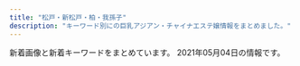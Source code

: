 ```yaml
---
title: "松戸・新松戸・柏・我孫子"
description: "キーワード別にの巨乳アジアン・チャイナエステ嬢情報をまとめました。"
---
```


新着画像と新着キーワードをまとめています。
2021年05月04日の情報です。

<DmmAffiliateIns />
<KeywordTable
  shops={
    [
    {
        "name": "\u697d\u697d",
        "station": "JR\u6211\u5b6b\u5b50\u99c5\u5357\u53e3",
        "img_links": [
            "http://www.rakuraku-abiko.xyz/images/index-tiba_09.jpg",
            "http://www.rakuraku-abiko.xyz/images/nav/nav-sys.jpg",
            "http://www.rakuraku-abiko.xyz/images/index-tiba_02.jpg",
            "http://www.rakuraku-abiko.xyz/images/staff/yuki.jpg",
            "http://www.rakuraku-abiko.xyz/images/staff/staff.jpg",
            "http://www.rakuraku-abiko.xyz/images/staff/coco.jpg",
            "http://www.rakuraku-abiko.xyz/images/index-tiba_04.jpg",
            "http://www.rakuraku-abiko.xyz/images/staff/nana.jpg",
            "http://www.rakuraku-abiko.xyz/images/nav/nav-staff.jpg",
            "http://www.rakuraku-abiko.xyz/images/staff/eri.jpg",
            "http://www.rakuraku-abiko.xyz/images/index-tiba_13.jpg",
            "http://www.rakuraku-abiko.xyz/images/staff/ready.jpg",
            "http://www.rakuraku-abiko.xyz/images/nav/nav-job.jpg",
            "http://www.rakuraku-abiko.xyz/images/index-tiba_07.jpg",
            "http://www.rakuraku-abiko.xyz/images/index-tiba_10.jpg"
        ],
        "keywords": {},
        "url": "http://www.rakuraku-abiko.xyz/"
    },
    {
        "station": "\u5357\u6d41\u5c71\u99c5A2\u51fa\u53e3",
        "url": "http://chokohoto.xyz/",
        "img_links": [
            "http://chokohoto.xyz/uploads/201203/1-2012031HR6309.jpg",
            "http://chokohoto.xyz/uploads/200608/1-20060QK1404Q.jpg",
            "http://chokohoto.xyz/uploads/210305/1-210305140R01c.jpg",
            "http://chokohoto.xyz/style/images/t3.png",
            "http://chokohoto.xyz/style/images/sys.jpg",
            "http://chokohoto.xyz/style/images/nav-sys.jpg",
            "http://chokohoto.xyz/uploads/201203/1-2012031HIV52.jpg",
            "http://chokohoto.xyz/style/images/nav2-sta.png",
            "http://chokohoto.xyz/style/images/s-bian.png",
            "http://chokohoto.xyz/style/images/index-miru_06.jpg",
            "http://chokohoto.xyz/style/images/zhuyi.jpg",
            "http://chokohoto.xyz/style/images/index-miru_03.jpg",
            "http://chokohoto.xyz/uploads/190129/1-1Z129133H9E3.jpg",
            "http://chokohoto.xyz/uploads/210215/1-21021515321VH.jpg",
            "http://chokohoto.xyz/style/images/index-miru_18.jpg",
            "http://chokohoto.xyz/style/images/t2.png",
            "http://chokohoto.xyz/uploads/200608/1-20060QK211234.jpg",
            "http://chokohoto.xyz/style/images/t6.jpg",
            "http://chokohoto.xyz/style/images/t4.jpg",
            "http://chokohoto.xyz/uploads/200608/1-20060QK101292.jpg"
        ],
        "name": "37.5\u2103",
        "keywords": {}
    },
    {
        "station": "\u6d41\u5c71\u304a\u304a\u305f\u304b\u306e\u68ee\u99c5\u6771\u53e3",
        "img_links": [
            "http://mitsuka.ests.jp/images/room2.jpg",
            "http://mitsuka.ests.jp/images/room3.jpg",
            "http://mitsuka.ests.jp/photos/sites/20/2020/01/2020011406585124.jpg",
            "http://mitsuka.ests.jp/photos/sites/20/2019/12/2019121608053268.jpg",
            "http://mitsuka.ests.jp/photos/sites/20/2021/03/2021032604093987.jpg",
            "http://mitsuka.ests.jp/photos/sites/20/2021/03/2021033108561634.jpg",
            "http://mitsuka.ests.jp/photos/sites/20/2020/07/2020072003581899.jpg",
            "http://mitsuka.ests.jp/photos/sites/20/2021/04/2021041902441476.jpg",
            "http://mitsuka.ests.jp/photos/sites/20/2020/06/2020062205143284.jpg",
            "http://mitsuka.ests.jp/photos/sites/20/2020/12/2020120104590314.jpg",
            "http://mitsuka.ests.jp/photos/sites/20/2019/10/2019100207010162.jpg",
            "http://mitsuka.ests.jp/photos/sites/20/2020/10/2020100907545181.jpg",
            "http://mitsuka.ests.jp/images/news.png",
            "http://mitsuka.ests.jp/photos/sites/20/2021/03/2021031705374973.jpg",
            "http://mitsuka.ests.jp/photos/sites/20/2019/12/2019121608040655.jpg",
            "http://mitsuka.ests.jp/photos/sites/20/2021/04/2021042706411134.jpg",
            "http://mitsuka.ests.jp/photos/sites/20/2021/01/2021011904014642.jpg",
            "http://mitsuka.ests.jp/images/top.png",
            "http://mitsuka.ests.jp/images/s_staff.png",
            "http://mitsuka.ests.jp/photos/sites/20/2021/03/2021030402004627.jpg",
            "http://mitsuka.ests.jp/photos/sites/20/2020/06/202006080219203.jpg",
            "http://mitsuka.ests.jp/photos/sites/20/2020/02/2020022006113363.jpg",
            "http://mitsuka.ests.jp/images/s3.jpg",
            "http://mitsuka.ests.jp/images/room4.jpg",
            "http://mitsuka.ests.jp/images/mobile.jpg",
            "http://mitsuka.ests.jp/photos/sites/20/2020/10/2020102808032533.jpg",
            "http://mitsuka.ests.jp/images/s1.jpg",
            "http://mitsuka.ests.jp/photos/sites/20/2019/10/2019100207010087.jpg",
            "http://mitsuka.ests.jp/images/room1.jpg",
            "http://mitsuka.ests.jp/images/s_link.png",
            "http://mitsuka.ests.jp/photos/sites/20/2021/03/2021030906423794.jpg",
            "http://mitsuka.ests.jp/photos/sites/20/2021/04/202104060341481.jpg"
        ],
        "keywords": {
            "83": 22,
            "86": 132,
            "85": 154,
            "87": 154,
            "E": 88,
            "D": 374
        },
        "url": "http://mitsuka.ests.jp/",
        "name": "\u871c\u82b1\uff5e\u307f\u3064\u304b\uff5e"
    },
    {
        "url": "http://sora.jpn.cm/",
        "keywords": {
            "85": 15,
            "86": 5,
            "D": 20,
            "C": 12
        },
        "name": "\u60a0\u697d",
        "img_links": [
            "http://sora.jpn.cm/images/room3.jpg",
            "http://sora.jpn.cm/photos/sites/31/2021/03/202103021229346.jpg",
            "http://sora.jpn.cm/images/mobile.jpg",
            "http://sora.jpn.cm/photos/sites/31/2021/03/2021030212293613.jpg",
            "http://sora.jpn.cm/images/1.jpg",
            "http://sora.jpn.cm/photos/sites/31/2020/09/2020091914553512.jpg",
            "http://sora.jpn.cm/images/s_staff.jpg",
            "http://sora.jpn.cm/images/4.jpg",
            "http://sora.jpn.cm/images/room2.jpg",
            "http://sora.jpn.cm/images/top.png",
            "http://sora.jpn.cm/images/room1.jpg",
            "http://sora.jpn.cm/images/3.jpg",
            "http://sora.jpn.cm/photos/sites/31/2020/10/2020102911360879.jpg",
            "http://sora.jpn.cm/images/s_info.png",
            "http://sora.jpn.cm/images/line1.png",
            "http://sora.jpn.cm/images/s_link.jpg",
            "http://sora.jpn.cm/images/room4.jpg",
            "http://sora.jpn.cm/images/2.jpg"
        ],
        "station": "JR\u5317\u677e\u6238\u99c5\u6771\u53e3"
    },
    {
        "img_links": [
            "http://yukinohana.iest.jp/images/home/index_11.jpg",
            "http://yukinohana.iest.jp/images/massage/massage_03a.jpg",
            "http://yukinohana.iest.jp/images/massage/massage_02b.jpg",
            "http://yukinohana.iest.jp/images/top/top_03.jpg",
            "http://yukinohana.iest.jp/images/staff_image/staff_05a.jpg",
            "http://yukinohana.iest.jp/images/staff_image/staff_02a.jpg",
            "http://yukinohana.iest.jp/images/index_page_top.png",
            "http://yukinohana.iest.jp/images/home/top.jpg",
            "http://yukinohana.iest.jp/images/staff_image/staff_06a.jpg",
            "http://yukinohana.iest.jp/images/massage/massage_01b.jpg",
            "http://yukinohana.iest.jp/images/staff_one/staff_ba.png",
            "http://yukinohana.iest.jp/images/massage/massage_la.jpg",
            "http://yukinohana.iest.jp/images/top/top_02.jpg",
            "http://yukinohana.iest.jp/images/massage/massage_03b.jpg",
            "http://yukinohana.iest.jp/images/massage/massage_04a.jpg",
            "http://yukinohana.iest.jp/images/top/top_01.jpg",
            "http://yukinohana.iest.jp/images/massage/massage_01a.jpg",
            "http://yukinohana.iest.jp/images/staff_image/staff_03a.jpg",
            "http://yukinohana.iest.jp/images/massage/massage_02a.jpg",
            "http://yukinohana.iest.jp/images/home/index_tel.jpg",
            "http://yukinohana.iest.jp/images/top/top_06.jpg",
            "http://yukinohana.iest.jp/images/top/top_08.png",
            "http://yukinohana.iest.jp/images/staff_image/staff_04a.jpg",
            "http://yukinohana.iest.jp/images/top/top_04.jpg",
            "http://yukinohana.iest.jp/images/massage/massage_04b.jpg",
            "http://yukinohana.iest.jp/images/top/top_05.jpg",
            "http://yukinohana.iest.jp/images/demo/slider/images/slide2.png",
            "http://yukinohana.iest.jp/images/demo/slider/images/slide3.png",
            "http://yukinohana.iest.jp/images/home/index_13.jpg",
            "http://yukinohana.iest.jp/images/staff/staff_top.png",
            "http://yukinohana.iest.jp/images/demo/slider/images/slide1.png"
        ],
        "name": "\u96ea\u306e\u83ef",
        "station": "\u6d41\u5c71\u304a\u304a\u305f\u304b\u306e\u68ee\u99c5\u897f\u53e3",
        "keywords": {},
        "url": "http://yukinohana.iest.jp/"
    },
    {
        "keywords": {},
        "img_links": [
            "http://msg-rlx.com/images/shop02.jpg",
            "http://msg-rlx.com/staff/an/01.jpg",
            "http://msg-rlx.com/images/s_pick.jpg",
            "http://msg-rlx.com/images/s_staff.jpg",
            "http://msg-rlx.com/images/top.jpg",
            "http://msg-rlx.com/images/s_news.jpg",
            "http://msg-rlx.com/images/shop01.jpg",
            "http://msg-rlx.com/staff/rumi/01.jpg",
            "http://msg-rlx.com/staff/mimi/01.jpg",
            "http://msg-rlx.com/staff/saki/01.jpg",
            "http://msg-rlx.com/staff/mei/01.jpg",
            "http://msg-rlx.com/staff/ai/01.jpg",
            "http://msg-rlx.com/images/shop04.jpg",
            "http://msg-rlx.com/images/shop03.jpg"
        ],
        "url": "http://msg-rlx.com/",
        "name": "\u697d\u5712",
        "station": "JR\u677e\u6238\u99c5\u6771\u53e3"
    },
    {
        "img_links": [
            "https://sumire08.com/wp-content/uploads/2019/07/56009B85-F870-4B3B-9FF8-21CD8C0EC755-120x68.jpeg",
            "https://sumire08.com/wp-content/uploads/2019/07/S__4423702-160x90.jpg",
            "https://sumire08.com/wp-content/uploads/2020/09/898DFBCC-F518-4ADA-8E86-C6273285E9FE-120x68.jpeg",
            "https://sumire08.com/wp-content/uploads/2019/03/GK035_350A.jpg",
            "https://sumire08.com/wp-content/uploads/2020/09/44A30A8D-E1A7-479A-BDD3-B7EAC5E292BD-614x1024.jpeg",
            "https://sumire08.com/wp-content/uploads/2019/09/325878A1-1C55-49AC-8BD6-C53B3C6D76D0.jpeg",
            "https://sumire08.com/wp-content/uploads/2019/03/main1920-1-120x68.jpg",
            "https://sumire08.com/wp-content/uploads/2019/04/321B3864-B704-4F0A-90DA-22A3998EA845-160x90.jpeg",
            "https://sumire08.com/wp-content/uploads/2019/09/12791E13-31BE-4C40-A77F-A967E5FB1622.jpeg",
            "https://sumire08.com/wp-content/uploads/2019/03/AF856AB1-4F49-4CF8-B4DF-B0C333520A91-160x90.jpeg",
            "https://sumire08.com/wp-content/uploads/2019/03/245F4F25-D9B5-4281-8445-3C18965D3FDC.jpeg",
            "https://sumire08.com/wp-content/uploads/2019/04/056E9668-8936-4183-9339-0EC56BB0B591.jpeg",
            "https://sumire08.com/wp-content/uploads/2020/09/C4AAD404-2CE0-491A-A0AB-7658AD4D3871-160x90.jpeg",
            "https://sumire08.com/wp-content/uploads/2020/09/898DFBCC-F518-4ADA-8E86-C6273285E9FE-160x90.jpeg",
            "https://sumire08.com/wp-content/uploads/2019/07/0198D22C-A5E9-448B-8246-2D1FD87415E9-300x200.jpeg",
            "https://sumire08.com/wp-content/uploads/2019/12/52D3B834-F387-49C6-AD74-8A6A74D81D48-160x90.jpeg",
            "https://sumire08.com/wp-content/uploads/2019/06/FA1314BC-C8A1-428B-A668-A693A8969285-160x90.jpeg",
            "https://sumire08.com/wp-content/uploads/2019/03/GK059_350A.jpg",
            "https://sumire08.com/wp-content/uploads/2020/09/74EB8777-E396-43D8-8098-FFF449CF98DB-644x1024.jpeg",
            "https://sumire08.com/wp-content/uploads/2019/09/EB42FB7E-BD9E-4F28-9D22-7A60CCAA617C.jpeg",
            "https://sumire08.com/wp-content/uploads/2019/03/1150EB8A-7284-4825-AF6E-AAD665667452.jpeg",
            "https://sumire08.com/wp-content/uploads/2019/10/0544CEA7-E32E-4E65-AFCA-A4B273FA8923.jpeg",
            "https://sumire08.com/wp-content/uploads/2019/09/top_03.jpg",
            "https://sumire08.com/wp-content/uploads/2021/03/BEAB89DD-36A4-430C-86AF-25C6D5175B56-160x90.png",
            "https://sumire08.com/wp-content/uploads/2019/06/91EF6A88-6DC3-4B2F-8DE4-92D3FC336C49-160x90.jpeg",
            "https://sumire08.com/wp-content/uploads/2020/09/25417438-E741-4545-8F8C-7CDFA7B1999B-160x90.jpeg",
            "https://sumire08.com/wp-content/uploads/2020/09/C4AAD404-2CE0-491A-A0AB-7658AD4D3871.jpeg",
            "https://sumire08.com/wp-content/uploads/2019/09/\u30e2\u30d0\u30a4\u30eb\u7528\u30b9\u30e9\u30a4\u30c0\u30fc\u30a4\u30e1\u30fc\u30b8\u4e2d\u5fc31.jpg",
            "https://sumire08.com/wp-content/uploads/2019/07/836D4D0B-3584-48E2-960E-AEDE1593D320-160x90.jpeg",
            "https://sumire08.com/wp-content/uploads/2020/09/92477948-FF9B-45E6-9332-B09153F1CC19-160x90.jpeg",
            "https://sumire08.com/wp-content/uploads/2019/06/EB745AF9-1651-4266-B473-E84442AAE4A6-320x180.jpeg",
            "https://sumire08.com/wp-content/uploads/2019/03/2BE9921E-1771-4C66-93CF-E26F505DCC87-160x90.jpeg",
            "https://sumire08.com/wp-content/uploads/2020/09/25417438-E741-4545-8F8C-7CDFA7B1999B-120x68.jpeg",
            "https://sumire08.com/wp-content/uploads/2020/09/898DFBCC-F518-4ADA-8E86-C6273285E9FE-320x180.jpeg",
            "https://sumire08.com/wp-content/uploads/2019/04/2273563C-B96C-4F4F-96A6-F02AA3E97574-160x90.jpeg",
            "https://sumire08.com/wp-content/uploads/2019/03/AF65B64C-99C1-4847-BF54-54CAEBB2E70D-160x90.jpeg",
            "https://sumire08.com/wp-content/uploads/2019/06/EB745AF9-1651-4266-B473-E84442AAE4A6-160x90.jpeg",
            "https://sumire08.com/wp-content/uploads/2019/03/bk004-1.jpg",
            "https://sumire08.com/wp-content/uploads/2020/09/91D13174-8B74-4941-BB54-8F2BD086B680-160x90.jpeg",
            "https://sumire08.com/wp-content/uploads/2019/06/88DA8E06-DC87-471F-97D2-9B35F6C1EAF9-320x180.jpeg",
            "https://sumire08.com/wp-content/uploads/2019/04/321B3864-B704-4F0A-90DA-22A3998EA845-120x68.jpeg",
            "https://sumire08.com/wp-content/uploads/2019/03/5BF21ED1-6E3F-40F5-90F5-AFF002B0F4D1.jpeg",
            "https://sumire08.com/wp-content/uploads/2019/09/\u30e2\u30d0\u30a4\u30eb\u7528\u30b9\u30e9\u30a4\u30c0\u30fc\u30a4\u30e1\u30fc\u30b8\u4e2d\u5fc32.jpg",
            "https://sumire08.com/wp-content/uploads/2019/03/4EBE579C-CE3E-4804-8620-E11E8D58FB25.jpeg",
            "https://sumire08.com/wp-content/uploads/2020/02/CF86F45A-FE74-4E12-8B6D-1BB4F5C56D90-160x90.jpeg",
            "https://sumire08.com/wp-content/uploads/2019/03/21E4A043-87C3-4B75-895F-E0FBDC8E99A9.jpeg",
            "https://sumire08.com/wp-content/uploads/2019/07/1B69056E-3F5C-4E99-8B7F-71E6004F2AB9-160x90.jpeg",
            "https://sumire08.com/wp-content/uploads/2019/03/AF65B64C-99C1-4847-BF54-54CAEBB2E70D.jpeg",
            "https://sumire08.com/wp-content/uploads/2019/12/52D3B834-F387-49C6-AD74-8A6A74D81D48.jpeg",
            "https://sumire08.com/wp-content/uploads/2020/09/83419704-8AFB-4BAF-B5EC-E2B52BD5DF7C-160x90.jpeg",
            "https://sumire08.com/wp-content/uploads/2019/06/4D842BE5-A516-461E-84CF-083FDE3D5314-160x90.jpeg",
            "https://sumire08.com/wp-content/uploads/2019/06/88DA8E06-DC87-471F-97D2-9B35F6C1EAF9-160x90.jpeg",
            "https://sumire08.com/wp-content/uploads/2019/07/56009B85-F870-4B3B-9FF8-21CD8C0EC755-160x90.jpeg",
            "https://sumire08.com/wp-content/uploads/2019/03/B6BB0A08-2659-4F1B-BCF6-F5FE2B6F3701.jpeg",
            "https://sumire08.com/wp-content/uploads/2019/03/8061AAED-5A22-454C-9644-258D4AAA56D9.jpeg",
            "https://sumire08.com/wp-content/uploads/2019/06/FA1314BC-C8A1-428B-A668-A693A8969285-120x68.jpeg",
            "https://sumire08.com/wp-content/uploads/2019/03/859E09EF-886F-4C35-B000-A366C2B292EC.jpeg",
            "https://sumire08.com/wp-content/uploads/2019/03/main1920-1-160x90.jpg",
            "https://sumire08.com/wp-content/uploads/2019/03/\u30ab\u30e9\u30e0\u51852.jpg",
            "https://sumire08.com/wp-content/uploads/2019/03/gahag-0115202049.jpg",
            "https://sumire08.com/wp-content/uploads/2019/06/88DA8E06-DC87-471F-97D2-9B35F6C1EAF9-120x68.jpeg",
            "https://sumire08.com/wp-content/uploads/2019/11/144EB8A6-C0BD-469C-A92E-9B06ED8B45C4-160x90.jpeg",
            "https://sumire08.com/wp-content/uploads/2019/09/\u30b3\u30f3\u30c6\u30f3\u30c41A.jpg",
            "https://sumire08.com/wp-content/uploads/2020/09/898DFBCC-F518-4ADA-8E86-C6273285E9FE.jpeg",
            "https://sumire08.com/wp-content/uploads/2019/09/22C5211A-5CE9-4FF7-9597-C84C6EC9D2C3.jpeg",
            "https://sumire08.com/wp-content/themes/cocoon-master/images/no-image-160.png",
            "https://sumire08.com/wp-content/uploads/2019/07/0198D22C-A5E9-448B-8246-2D1FD87415E9-160x90.jpeg",
            "https://sumire08.com/wp-content/uploads/2020/09/C4AAD404-2CE0-491A-A0AB-7658AD4D3871-320x180.jpeg",
            "https://sumire08.com/wp-content/uploads/2021/03/0E5A8739-FE27-471F-B978-65F978347D00.jpeg",
            "https://sumire08.com/wp-content/uploads/2019/07/0198D22C-A5E9-448B-8246-2D1FD87415E9-120x68.jpeg",
            "https://sumire08.com/wp-content/uploads/2019/07/WeChat-Image_20190726200941.jpg",
            "https://sumire08.com/wp-content/uploads/2019/06/EB745AF9-1651-4266-B473-E84442AAE4A6.jpeg",
            "https://sumire08.com/wp-content/uploads/2019/12/DF8A2798-2499-4D49-9A9B-F667ADE3EC76-160x90.jpeg",
            "https://sumire08.com/wp-content/uploads/2020/02/6BF2E039-EC6F-44C1-AB74-DE9051AEAC7D-160x90.jpeg",
            "https://sumire08.com/wp-content/uploads/2020/09/619B0F47-FB65-4ABE-8732-303480020B26-160x90.jpeg",
            "https://sumire08.com/wp-content/uploads/2019/03/GK061_350A.jpg",
            "https://sumire08.com/wp-content/uploads/2019/07/0198D22C-A5E9-448B-8246-2D1FD87415E9-300x180.jpeg",
            "https://sumire08.com/wp-content/uploads/2019/04/0F128314-036C-4543-A30F-34393EB31366-160x90.jpeg",
            "https://sumire08.com/wp-content/uploads/2019/07/836D4D0B-3584-48E2-960E-AEDE1593D320.jpeg",
            "https://sumire08.com/wp-content/uploads/2019/03/GK069_350A.jpg",
            "https://sumire08.com/wp-content/uploads/2019/03/2BE9921E-1771-4C66-93CF-E26F505DCC87.jpeg",
            "https://sumire08.com/wp-content/uploads/2019/07/1B69056E-3F5C-4E99-8B7F-71E6004F2AB9-120x68.jpeg",
            "https://sumire08.com/wp-content/uploads/2019/06/EB745AF9-1651-4266-B473-E84442AAE4A6-120x68.jpeg",
            "https://sumire08.com/wp-content/uploads/2019/04/2273563C-B96C-4F4F-96A6-F02AA3E97574-120x68.jpeg",
            "https://sumire08.com/wp-content/uploads/2019/03/flower-back1049-160x90.jpg",
            "https://sumire08.com/wp-content/uploads/2019/05/S__2785293.jpg",
            "https://sumire08.com/wp-content/uploads/2019/12/52D3B834-F387-49C6-AD74-8A6A74D81D48-120x68.jpeg",
            "https://sumire08.com/wp-content/uploads/2019/04/76DD58DB-FDAE-4D56-BA5A-8B8E3F779211-160x90.jpeg",
            "https://sumire08.com/wp-content/uploads/2019/06/88DA8E06-DC87-471F-97D2-9B35F6C1EAF9.jpeg",
            "https://sumire08.com/wp-content/uploads/2019/07/56009B85-F870-4B3B-9FF8-21CD8C0EC755-300x180.jpeg",
            "https://sumire08.com/wp-content/uploads/2019/03/\u30ab\u30e9\u30e0\u5185-160x90.jpg",
            "https://sumire08.com/wp-content/uploads/2020/11/ACE363F2-F98D-48C1-84E6-EC0D7CEFEC29-620x1024.jpeg"
        ],
        "keywords": {},
        "name": "\u3059\u307f\u308c",
        "station": "JR\u65b0\u677e\u6238\u99c5",
        "url": "https://sumire08.com/"
    },
    {
        "keywords": {
            "E": 14,
            "C": 14,
            "D": 14
        },
        "name": "\u7652\u3057\u306e\u5bb6",
        "img_links": [
            "http://iyashi-home.work/img/cam.jpg",
            "http://iyashi-home.work/img/footbody.jpg",
            "http://iyashi-home.work/img/news.jpg",
            "http://iyashi-home.work/img/new.jpg",
            "http://iyashi-home.work/img/botton.jpg",
            "http://iyashi-home.work/img/tel.jpg",
            "http://iyashi-home.work/img/pc.jpg",
            "http://iyashi-home.work/img/sta5.jpg",
            "http://iyashi-home.work/img/sta6.jpg",
            "http://iyashi-home.work/img/sys.jpg",
            "http://iyashi-home.work/img/sta7.jpg",
            "http://iyashi-home.work/img/head.jpg"
        ],
        "url": "http://iyashi-home.work/",
        "station": "JR\u65b0\u516b\u67f1\u99c5"
    },
    {
        "url": "https://crestage.est.cm/",
        "keywords": {},
        "img_links": [],
        "name": "CRESTAGE",
        "station": "JR\u67cf\u99c5\u6771\u53e3"
    },
    {
        "keywords": {},
        "station": "JR\u99ac\u6a4b\u99c5\u897f\u53e3",
        "img_links": [],
        "url": "https://heartpeace-mabashi.business.site/",
        "name": "heart Peace \u99ac\u6a4b"
    },
    {
        "img_links": [
            "http://es-candy.work/sp/menu/home.jpg",
            "http://es-candy.work/images/tgirl.jpg",
            "http://es-candy.work/sp/images/footer.jpg",
            "http://es-candy.work/sp/images/ac1.jpg",
            "http://es-candy.work/staff/nanami.jpg",
            "http://es-candy.work/images/ac2.jpg",
            "http://es-candy.work/images/sm.jpg",
            "http://es-candy.work/sp/images/top.jpg",
            "http://es-candy.work/sp/images/sys2.jpg",
            "http://es-candy.work/sp/images/newsb.jpg",
            "http://es-candy.work/images/sys2.jpg",
            "http://es-candy.work/images/sisu_t.jpg",
            "http://es-candy.work/sp/images/staff_t.jpg",
            "http://es-candy.work/staff/yui.jpg",
            "http://es-candy.work/sp/images/head.jpg",
            "http://es-candy.work/staff/sati.jpg",
            "http://es-candy.work/staff/rina.jpg",
            "http://es-candy.work/sp/images/tel.jpg",
            "http://es-candy.work/sp/img/rina1.jpg",
            "http://es-candy.work/images/1.jpg",
            "http://es-candy.work/images/news.jpg",
            "http://es-candy.work/sp/images/news.jpg",
            "http://es-candy.work/sp/staff/sati.jpg",
            "http://es-candy.work/images/ac1.jpg",
            "http://es-candy.work/sp/images/sisu.jpg",
            "http://es-candy.work/sp/images/sys1.jpg",
            "http://es-candy.work/images/2.jpg",
            "http://es-candy.work/images/sisu1.jpg",
            "http://es-candy.work/sp/images/rec2.jpg",
            "http://es-candy.work/sp/images/pc.jpg",
            "http://es-candy.work/images/int2.jpg",
            "http://es-candy.work/sp/images/int1.jpg",
            "http://es-candy.work/sp/staff/rina.jpg",
            "http://es-candy.work/sp/images/int2.jpg",
            "http://es-candy.work/sp/img/yui1.jpg",
            "http://es-candy.work/images/4.jpg",
            "http://es-candy.work/images/int4.jpg",
            "http://es-candy.work/images/rec1.jpg",
            "http://es-candy.work/images/int1.jpg",
            "http://es-candy.work/sp/img/sati1.jpg",
            "http://es-candy.work/sp/images/topgirl.jpg",
            "http://es-candy.work/sp/img/nanami1.jpg",
            "http://es-candy.work/images/tr.jpg",
            "http://es-candy.work/img/yui1.jpg",
            "http://es-candy.work/sp/images/comment.jpg",
            "http://es-candy.work/img/rina1.jpg",
            "http://es-candy.work/images/up.png",
            "http://es-candy.work/sp/images/int4.jpg",
            "http://es-candy.work/images/sisu2.jpg",
            "http://es-candy.work/images/3.jpg",
            "http://es-candy.work/sp/staff/nanami.jpg",
            "http://es-candy.work/img/sati1.jpg",
            "http://es-candy.work/img/nanami1.jpg",
            "http://es-candy.work/images/int3.jpg",
            "http://es-candy.work/sp/images/int3.jpg",
            "http://es-candy.work/sp/images/rec1.jpg",
            "http://es-candy.work/sp/menu/interior.jpg",
            "http://es-candy.work/images/rec2.jpg",
            "http://es-candy.work/images/interior_t.jpg",
            "http://es-candy.work/images/staff_t.jpg",
            "http://es-candy.work/sp/images/interior_t.jpg",
            "http://es-candy.work/sp/menu/staff.jpg",
            "http://es-candy.work/images/sys1.jpg",
            "http://es-candy.work/sp/images/ac2.jpg",
            "http://es-candy.work/sp/staff/yui.jpg",
            "http://es-candy.work/images/head.jpg"
        ],
        "keywords": {
            "89": 1,
            "86": 1,
            "88": 1,
            "87": 1
        },
        "station": "JR\u65b0\u677e\u6238\u99c5",
        "name": "LOVER",
        "url": "http://es-candy.work/"
    },
    {
        "station": "\u5357\u6d41\u5c71\u99c5A1\u51fa\u53e3",
        "name": "\u9b45\u60d1-\u307f\u308f\u304f-",
        "url": "http://www.miwaku.mensest.com/",
        "img_links": [
            "http://www.miwaku.mensest.com/photo_news/upimg/85624608253989b78b_0.jpg",
            "http://www.miwaku.mensest.com/files/004-03.jpg",
            "http://www.miwaku.mensest.com/files/003-03.jpg",
            "http://www.miwaku.mensest.com/img/about_me.jpg",
            "http://www.miwaku.mensest.com/files/005-03.jpg",
            "http://www.miwaku.mensest.com/files/012.jpg",
            "http://www.miwaku.mensest.com/photo_news/upimg/9715060542b19d065a_0.jpg",
            "http://www.miwaku.mensest.com/files/003-02.jpg",
            "http://www.miwaku.mensest.com/photo_news/upimg/568396079060af215e_1.jpg",
            "http://www.miwaku.mensest.com/files/004.jpg",
            "http://www.miwaku.mensest.com/files/006-02.jpg",
            "http://www.miwaku.mensest.com/photo_news/upimg/568396079060af215e_0.jpg",
            "http://www.miwaku.mensest.com/files/006-03.jpg",
            "http://www.miwaku.mensest.com/files/012-03.jpg",
            "http://www.miwaku.mensest.com/files/013-02.jpg",
            "http://www.miwaku.mensest.com/files/010-03.jpg",
            "http://www.miwaku.mensest.com/files/010.jpg",
            "http://www.miwaku.mensest.com/files/013-03.jpg",
            "http://www.miwaku.mensest.com/files/003.jpg",
            "http://www.miwaku.mensest.com/files/005.jpg",
            "http://www.miwaku.mensest.com/files/005-02.jpg",
            "http://www.miwaku.mensest.com/files/012-02.jpg",
            "http://www.miwaku.mensest.com/img/featured_post.jpg",
            "http://www.miwaku.mensest.com/files/013.jpg",
            "http://www.miwaku.mensest.com/files/010-02.jpg",
            "http://www.miwaku.mensest.com/files/006.jpg",
            "http://www.miwaku.mensest.com/files/004-02.jpg"
        ],
        "keywords": {
            "87": 36,
            "83": 12,
            "D": 48,
            "86": 24,
            "85": 12,
            "C": 36,
            "\u30bb\u30af\u30b7\u30fc": 8
        }
    },
    {
        "name": "Pinky",
        "keywords": {
            "85": 11,
            "82": 1,
            "87": 4,
            "C": 54,
            "84": 1,
            "83": 5,
            "D": 17,
            "E": 2,
            "86": 7,
            "90": 1
        },
        "url": "http://pinky.ests.jp/",
        "station": "JR\u677e\u6238\u99c5\u6771\u53e3",
        "img_links": [
            "http://pinky.ests.jp/images/room4.jpg",
            "http://pinky.ests.jp/photos/sites/41/2017/10/2017102104274221.jpeg",
            "http://pinky.ests.jp/photos/sites/41/2018/05/2018052106183295.jpg",
            "http://pinky.ests.jp/photos/sites/41/2020/01/2020011013071732.jpg",
            "http://pinky.ests.jp/photos/sites/41/2018/07/2018070904501423.jpg",
            "http://pinky.ests.jp/photos/sites/41/2020/08/2020080710524457.jpg",
            "http://pinky.ests.jp/images/room3.jpg",
            "http://pinky.ests.jp/photos/sites/41/2020/07/2020070113444471.jpg",
            "http://pinky.ests.jp/photos/sites/41/2018/05/2018052407323023.jpg",
            "http://pinky.ests.jp/photos/sites/41/2018/02/2018021404565599.jpg",
            "http://pinky.ests.jp/photos/sites/41/2018/09/201809050707425.jpg",
            "http://pinky.ests.jp/photos/sites/41/2017/10/2017100310324927.jpg",
            "http://pinky.ests.jp/photos/sites/41/2020/01/2020012318124421.jpg",
            "http://pinky.ests.jp/photos/sites/41/2020/03/202003311902414.jpg",
            "http://pinky.ests.jp/photos/sites/41/2019/01/2019012814280336.jpg",
            "http://pinky.ests.jp/photos/sites/41/2020/12/2020122317221995.jpg",
            "http://pinky.ests.jp/images/girl-z2.jpg",
            "http://pinky.ests.jp/photos/sites/41/2017/09/2017091609572086.jpg",
            "http://pinky.ests.jp/photos/sites/41/2020/07/2020073117282581.jpg",
            "http://pinky.ests.jp/photos/sites/41/2021/01/2021010819010483.jpg",
            "http://pinky.ests.jp/photos/sites/41/2019/05/2019050315541711.jpg",
            "http://pinky.ests.jp/photos/sites/41/2019/08/2019082212000482.jpg",
            "http://pinky.ests.jp/images/girl-z1.jpg",
            "http://pinky.ests.jp/images/room2.jpg",
            "http://pinky.ests.jp/photos/sites/41/2020/03/2020032718060170.jpg",
            "http://pinky.ests.jp/photos/sites/41/2016/12/staff13.jpg",
            "http://pinky.ests.jp/images/s_link.png",
            "http://pinky.ests.jp/photos/sites/41/2019/08/2019082212025765.jpg",
            "http://pinky.ests.jp/images/news.jpg",
            "http://pinky.ests.jp/images/s_staff.png",
            "http://pinky.ests.jp/photos/sites/41/2018/02/2018021206014711.jpg",
            "http://pinky.ests.jp/images/room1.jpg",
            "http://pinky.ests.jp/photos/sites/41/2018/05/2018050207171151.jpg",
            "http://pinky.ests.jp/photos/sites/41/2019/01/2019011416495971.jpg",
            "http://pinky.ests.jp/photos/sites/41/2019/08/2019080916421967.jpg",
            "http://pinky.ests.jp/images/mobile.jpg",
            "http://pinky.ests.jp/photos/sites/41/2019/04/201904271525014.jpg",
            "http://pinky.ests.jp/photos/sites/41/2018/04/2018041109544793.jpg",
            "http://pinky.ests.jp/photos/sites/41/2017/10/2017100310321223.jpg",
            "http://pinky.ests.jp/photos/sites/41/2017/03/2.jpg",
            "http://pinky.ests.jp/photos/sites/41/2020/01/2020012717085182.jpg",
            "http://pinky.ests.jp/photos/sites/41/2020/01/2020011612505779.jpg",
            "http://pinky.ests.jp/photos/sites/41/2018/07/2018070506262885.jpg",
            "http://pinky.ests.jp/images/pick.jpg",
            "http://pinky.ests.jp/photos/sites/41/2021/02/2021020214092749.jpg",
            "http://pinky.ests.jp/photos/sites/41/2020/01/2020011013071324.jpg",
            "http://pinky.ests.jp/photos/sites/41/2018/12/2018122816184851.jpg",
            "http://pinky.ests.jp/images/top.png",
            "http://pinky.ests.jp/photos/sites/41/2018/05/2018051009221193.jpg",
            "http://pinky.ests.jp/photos/sites/41/2017/07/01.jpg",
            "http://pinky.ests.jp/photos/sites/41/2016/12/staff14.jpg",
            "http://pinky.ests.jp/photos/sites/41/2019/03/2019032615535586.jpg",
            "http://pinky.ests.jp/photos/sites/41/2018/02/2018021903035949.jpg",
            "http://pinky.ests.jp/photos/sites/41/2018/02/2018022305081948.jpg",
            "http://pinky.ests.jp/images/staff0.jpg",
            "http://pinky.ests.jp/photos/sites/41/2018/02/2018021503571459.jpg",
            "http://pinky.ests.jp/photos/sites/41/2017/11/2017111705455167.jpg",
            "http://pinky.ests.jp/photos/sites/41/2018/06/2018061105211179.jpg"
        ]
    },
    {
        "img_links": [
            "http://esthe-relax.net/images/bnr-campaign01.jpg",
            "http://esthe-relax.net/images/ttl-conceptt.png",
            "http://esthe-relax.net/images/img-header-mainvisual01.jpg",
            "http://esthe-relax.net/images/cg06.jpg",
            "http://esthe-relax.net/images/txt-header-phonet.png",
            "http://esthe-relax.net/images/ttl-qr.png",
            "http://esthe-relax.net/images/ttl-concept.png",
            "http://esthe-relax.net/images/cg02.jpg",
            "http://esthe-relax.net/images/qr.jpg",
            "http://esthe-relax.net/images/img-linkt.jpg",
            "http://esthe-relax.net/images/ttl-concept2.png",
            "http://esthe-relax.net/images/txt-header-phone.png",
            "http://esthe-relax.net/images/ttl-qrf.png",
            "http://esthe-relax.net/images/cg01.jpg",
            "http://esthe-relax.net/images/txt-header-storeinfo.png",
            "http://esthe-relax.net/images/ttl-pickup.png",
            "http://esthe-relax.net/images/img-link.jpg",
            "http://esthe-relax.net/images/bnr-sp-campaign01.jpg",
            "http://esthe-relax.net/images/ttl-information.png",
            "http://esthe-relax.net/images/txt-footer-copyright.png",
            "http://esthe-relax.net/images/bg-image-consept02.png",
            "http://esthe-relax.net/images/img-therapistt.jpg",
            "http://esthe-relax.net/images/ttl-link.png",
            "http://esthe-relax.net/images/cg05.jpg",
            "http://esthe-relax.net/images/img-therapist.jpg",
            "http://esthe-relax.net/images/ttl-qrt.png",
            "http://esthe-relax.net/images/bg-image-consept.png",
            "http://esthe-relax.net/images/ttl-concept2t.png",
            "http://esthe-relax.net/images/ttl-pickupt.png",
            "http://esthe-relax.net/images/acc.jpg",
            "http://esthe-relax.net/images/acc1.jpg",
            "http://esthe-relax.net/images/img-header-mainvisual01t.jpg",
            "http://esthe-relax.net/images/ttl-therapist.png"
        ],
        "station": "\u516b\u67f1\u99c5\u5357\u53e3",
        "keywords": {
            "E": 4,
            "D": 12
        },
        "name": "Soleil -\u30bd\u30ec\u30a4\u30e6-",
        "url": "http://esthe-relax.net/"
    },
    {
        "url": "http://cutegirl.este88.com/",
        "keywords": {},
        "name": "\u30ad\u30e5\u30fc\u30c8\u30ac\u30fc\u30eb",
        "img_links": [
            "http://cutegirl.este88.com/girl/sakura1.jpg",
            "http://cutegirl.este88.com/girl/aika1.jpg",
            "http://cutegirl.este88.com/images/home.png",
            "http://cutegirl.este88.com/images/sys1.jpg",
            "http://cutegirl.este88.com/girl/minami1.jpg",
            "http://cutegirl.este88.com/images/esthe1.jpg",
            "http://cutegirl.este88.com/images/staff.png",
            "http://cutegirl.este88.com/images/sys2.jpg",
            "http://cutegirl.este88.com/girl/arisa1.jpg",
            "http://cutegirl.este88.com/images/interior_t.jpg",
            "http://cutegirl.este88.com/images/main1.jpg",
            "http://cutegirl.este88.com/images/esthe3.jpg",
            "http://cutegirl.este88.com/images/esthe2.jpg",
            "http://cutegirl.este88.com/images/staff_t.jpg",
            "http://cutegirl.este88.com/girl/miyuki1.jpg",
            "http://cutegirl.este88.com/images/kp.png",
            "http://cutegirl.este88.com/images/main-sp.jpg",
            "http://cutegirl.este88.com/images/footer-r.png",
            "http://cutegirl.este88.com/images/footer-l.png"
        ],
        "station": "JR\u67cf\u99c5\u6771\u53e3"
    },
    {
        "url": "http://www.oasis.masg.info/",
        "name": "\u30aa\u30a2\u30b7\u30b9\uff5eOasis\uff5e",
        "station": "\u938c\u30f6\u8c37\u99c5\u6771\u53e3",
        "img_links": [
            "http://www.oasis.masg.info/images/top.png",
            "http://www.oasis.masg.info/files/006.jpg",
            "http://www.oasis.masg.info/images/r1.jpg",
            "http://www.oasis.masg.info/images/bj2.jpg",
            "http://www.oasis.masg.info/files/009.jpg",
            "http://www.oasis.masg.info/files/008.jpg",
            "http://www.oasis.masg.info/files/010.jpg",
            "http://www.oasis.masg.info/files/012.jpg",
            "http://www.oasis.masg.info/files/004.jpg",
            "http://www.oasis.masg.info/images/end.png",
            "http://www.oasis.masg.info/images/shop/shop04.jpg",
            "http://www.oasis.masg.info/images/news.png",
            "http://www.oasis.masg.info/images/s_staff.png",
            "http://www.oasis.masg.info/images/pick.png",
            "http://www.oasis.masg.info/files/003.jpg",
            "http://www.oasis.masg.info/images/s_link.png",
            "http://www.oasis.masg.info/images/r2.jpg",
            "http://www.oasis.masg.info/files/011.jpg",
            "http://www.oasis.masg.info/images/shop/shop03.jpg",
            "http://www.oasis.masg.info/images/shop/shop01.jpg",
            "http://www.oasis.masg.info/files/001.jpg",
            "http://www.oasis.masg.info/files/013.jpg",
            "http://www.oasis.masg.info/images/shop/shop02.jpg",
            "http://www.oasis.masg.info/images/r4.jpg",
            "http://www.oasis.masg.info/files/005.jpg",
            "http://www.oasis.masg.info/files/002.jpg",
            "http://www.oasis.masg.info/images/r5.jpg",
            "http://www.oasis.masg.info/images/face.png"
        ],
        "keywords": {
            "88": 1,
            "87": 5,
            "C": 3,
            "86": 4,
            "D": 9,
            "85": 2
        }
    },
    {
        "name": "Lucky",
        "img_links": [
            "http://treat-arm.com/css/staff/new.jpg",
            "http://treat-arm.com/css/nav/nav-002.jpg",
            "http://treat-arm.com/css/staff/up.jpg",
            "http://treat-arm.com/css/tel01.png",
            "http://treat-arm.com/css/nav/nav-006.jpg",
            "http://treat-arm.com/css/nav/nav-005.jpg",
            "http://treat-arm.com/css/nav/nav-001.jpg",
            "http://treat-arm.com/css/nav/nav-004.jpg",
            "http://treat-arm.com/css/top-left0001.jpg",
            "http://treat-arm.com/staff/nao/01.jpg",
            "http://treat-arm.com/staff/mimi/01.jpg",
            "http://treat-arm.com/css/top02.jpg",
            "http://treat-arm.com/staff/sara/01.jpg",
            "http://treat-arm.com/css/nav/nav-003.jpg",
            "http://treat-arm.com/css/top-left02.jpg"
        ],
        "station": "JR\u5357\u67cf\u99c5\u897f\u53e3",
        "url": "http://treat-arm.com/",
        "keywords": {}
    },
    {
        "img_links": [
            "http://massage-est.tokyo/images/evetop.png",
            "http://massage-est.tokyo/images/cg01.jpg",
            "http://massage-est.tokyo/images/cg03.jpg",
            "http://massage-est.tokyo/images/news.png",
            "http://massage-est.tokyo/images/top.png",
            "http://massage-est.tokyo/images/staff_s.png",
            "http://massage-est.tokyo/images/cg04.jpg",
            "http://massage-est.tokyo/images/cg02.jpg"
        ],
        "keywords": {
            "D": 4,
            "E": 6,
            "87": 3,
            "86": 9
        },
        "station": "JR\u65b0\u677e\u6238\u99c5",
        "url": "http://massage-est.tokyo/",
        "name": "\u604b\u6708"
    },
    {
        "station": "JR\u677e\u6238\u99c5\u6771\u53e3",
        "keywords": {
            "C": 1,
            "D": 1,
            "86": 6
        },
        "url": "http://hi-msg.com/reiko/",
        "name": "\u9e97\u5b50",
        "img_links": [
            "http://hi-msg.com/reiko/images/p-1.png",
            "http://hi-msg.com/reiko/images/no.png",
            "http://hi-msg.com/reiko/images/m6.png",
            "http://hi-msg.com/reiko/images/stabl.jpg",
            "http://hi-msg.com/reiko/images/stal.png",
            "http://hi-msg.com/reiko/images/m3.png",
            "http://hi-msg.com/reiko/images/m2.png",
            "http://hi-msg.com/reiko/images/recl.jpg",
            "http://hi-msg.com/reiko/images/p-4.png",
            "http://hi-msg.com/reiko/images/ll.png",
            "http://hi-msg.com/reiko/images/m4.png",
            "http://hi-msg.com/reiko/images/p-2.png",
            "http://hi-msg.com/reiko/images/accl.jpg",
            "http://hi-msg.com/reiko/images/staff-top.png",
            "http://hi-msg.com/reiko/images/p-7.png",
            "http://hi-msg.com/reiko/images/m1.png",
            "http://hi-msg.com/reiko/images/m5.png",
            "http://hi-msg.com/reiko/images/p-5.png",
            "http://hi-msg.com/reiko/images/p-3.png"
        ]
    },
    {
        "name": "\u604b\u3054\u3053\u308d",
        "station": "JR\u5357\u6d41\u5c71\u99c5\u5317\u53e3",
        "keywords": {},
        "img_links": [],
        "url": "http://ziotyu.xyz/"
    },
    {
        "keywords": {},
        "name": "\u697d\u5712\uff5e\u3042\u308f\u308f",
        "img_links": [
            "http://es-kirara.work/images/info.png",
            "http://es-kirara.work/images/sys2.png",
            "http://es-kirara.work/img/sayuri1.jpg",
            "http://es-kirara.work/images/int1.png",
            "http://es-kirara.work/img/sakura1.jpg",
            "http://es-kirara.work/images/tel.jpg",
            "http://es-kirara.work/images/interior_t.jpg",
            "http://es-kirara.work/images/4.jpg",
            "http://es-kirara.work/images/2.jpg",
            "http://es-kirara.work/images/b2.jpg",
            "http://es-kirara.work/images/mobile.jpg",
            "http://es-kirara.work/images/1.jpg",
            "http://es-kirara.work/images/int2.png",
            "http://es-kirara.work/images/news.jpg",
            "http://es-kirara.work/images/3.jpg",
            "http://es-kirara.work/img/miho1.jpg",
            "http://es-kirara.work/img/mimi1.jpg",
            "http://es-kirara.work/images/head.jpg",
            "http://es-kirara.work/images/sys1.png",
            "http://es-kirara.work/images/b1.jpg",
            "http://es-kirara.work/images/s1.png",
            "http://es-kirara.work/images/staff_t.jpg"
        ],
        "station": "\u5357\u6d41\u5c71\u99c5A2\u51fa\u53e3",
        "url": "http://es-kirara.work/"
    },
    {
        "keywords": {
            "C": 9
        },
        "img_links": [
            "http://www.e-lstar.com/img/head.png",
            "http://www.e-lstar.com/pic/top.jpg",
            "http://www.e-lstar.com/img/mess.png",
            "http://www.e-lstar.com/staff/lee/01.png",
            "http://www.e-lstar.com/staff/momo/01.png",
            "http://www.e-lstar.com/img/tea.png",
            "http://www.e-lstar.com/i/files/homeimg.jpg",
            "http://www.e-lstar.com/staff/miki/01.png",
            "http://www.e-lstar.com/staff/yuka/01.png",
            "http://www.e-lstar.com/staff/emi/01.png",
            "http://www.e-lstar.com/staff/mimi/01.png"
        ],
        "url": "http://www.e-lstar.com/",
        "name": "\u30a2\u30ab\u30b9\u30ea\u3086\u304b\u308a",
        "station": "JR\u5357\u67cf\u99c5\u897f\u53e3"
    },
    {
        "img_links": [
            "http://secretgarden0607.com/img/st034.jpg",
            "http://secretgarden0607.com/img/st03.jpg",
            "http://secretgarden0607.com/img/st071.jpg",
            "http://secretgarden0607.com/img/st123.jpg",
            "http://secretgarden0607.com/img/st02.jpg",
            "http://secretgarden0607.com/img/st024.jpg",
            "http://secretgarden0607.com/img/tit.jpg",
            "http://secretgarden0607.com/img/st07.jpg",
            "http://secretgarden0607.com/img/st121.jpg",
            "http://secretgarden0607.com/img/st12.jpg",
            "http://secretgarden0607.com/img/st022.jpg",
            "http://secretgarden0607.com/img/st032.jpg",
            "http://secretgarden0607.com/img/noo.png",
            "http://secretgarden0607.com/img/st01.jpg",
            "http://secretgarden0607.com/img/st023.jpg",
            "http://secretgarden0607.com/img/st011.jpg",
            "http://secretgarden0607.com/img/st013.jpg",
            "http://secretgarden0607.com/img/no.png",
            "http://secretgarden0607.com/img/st073.jpg",
            "http://secretgarden0607.com/img/st031.jpg",
            "http://secretgarden0607.com/img/f1.jpg",
            "http://secretgarden0607.com/img/st033.jpg",
            "http://secretgarden0607.com/img/st063.jpg",
            "http://secretgarden0607.com/img/st012.jpg",
            "http://secretgarden0607.com/img/tit1.jpg",
            "http://secretgarden0607.com/img/st062.jpg",
            "http://secretgarden0607.com/img/tit2.jpg",
            "http://secretgarden0607.com/img/st072.jpg",
            "http://secretgarden0607.com/img/st021.jpg",
            "http://secretgarden0607.com/img/st06.jpg",
            "http://secretgarden0607.com/img/st122.jpg",
            "http://secretgarden0607.com/img/st061.jpg",
            "http://secretgarden0607.com/img/haya.jpg"
        ],
        "station": "JR\u65b0\u677e\u6238\u99c5",
        "name": "SecretGarden",
        "keywords": {
            "87": 4,
            "86": 8
        },
        "url": "http://secretgarden0607.com/"
    },
    {
        "name": "\u6c34\u306e\u82b1",
        "url": "http://www.waflow.work/",
        "img_links": [
            "http://www.waflow.work/staff/kana.jpg",
            "http://www.waflow.work/images/mobile.png",
            "http://www.waflow.work/images/int2.png",
            "http://www.waflow.work/images/interior_t.jpg",
            "http://www.waflow.work/images/3.jpg",
            "http://www.waflow.work/images/4.jpg",
            "http://www.waflow.work/img/kana1.jpg",
            "http://www.waflow.work/images/int1.png",
            "http://www.waflow.work/staff/yuyu.jpg",
            "http://www.waflow.work/images/news.jpg",
            "http://www.waflow.work/images/staff_t.jpg",
            "http://www.waflow.work/img/miyuki1.jpg",
            "http://www.waflow.work/images/rec.png",
            "http://www.waflow.work/img/rina1.jpg",
            "http://www.waflow.work/img/yuyu1.jpg",
            "http://www.waflow.work/images/head.jpg",
            "http://www.waflow.work/staff/rina.jpg",
            "http://www.waflow.work/staff/miyuki.jpg",
            "http://www.waflow.work/images/tg.jpg",
            "http://www.waflow.work/images/5.jpg",
            "http://www.waflow.work/images/1.jpg",
            "http://www.waflow.work/images/sys.png",
            "http://www.waflow.work/images/ta.png"
        ],
        "keywords": {},
        "station": "\u307f\u306e\u308a\u53f0\u99c5\u5357\u53e3"
    },
    {
        "station": "JR\u5929\u738b\u53f0\u99c5\u5357\u53e3",
        "img_links": [
            "https://yui-aroma.com/wp-content/uploads/2021/02/hsioaoiiaiaia.jpg",
            "https://yui-aroma.com/wp-content/themes/este/img/top-img02.png",
            "https://yui-aroma.com/wp-content/uploads/2021/02/12345ftyg.jpg",
            "https://yui-aroma.com/wp-content/themes/este/img/tel_footer.png",
            "https://yui-aroma.com/wp-content/themes/este/img/4.jpg",
            "https://yui-aroma.com/wp-content/uploads/2021/02/hsaoijsoao.jpg",
            "https://yui-aroma.com/wp-content/themes/este/img/top-img06.png",
            "https://yui-aroma.com/wp-content/themes/este/img/top-img01.png",
            "https://yui-aroma.com/wp-content/uploads/2021/02/warestdyfu.jpg",
            "https://yui-aroma.com/wp-content/themes/este/img/1.jpg",
            "https://yui-aroma.com/wp-content/uploads/2021/02/huasoijapaaa.jpg",
            "https://yui-aroma.com/wp-content/uploads/2021/02/hsaoijaaoa.jpg",
            "https://yui-aroma.com/wp-content/uploads/2021/02/ashiojsaioaka-1.jpg",
            "https://yui-aroma.com/wp-content/themes/este/img/3.jpg",
            "https://yui-aroma.com/wp-content/uploads/2021/02/awestrdyfugi.jpg",
            "https://yui-aroma.com/wp-content/themes/este/img/tel_header.png",
            "https://yui-aroma.com/wp-content/themes/este/img/top-img03.png",
            "https://yui-aroma.com/wp-content/themes/este/img/2.jpg",
            "https://yui-aroma.com/wp-content/themes/este/img/6.jpg",
            "https://yui-aroma.com/wp-content/uploads/2021/02/hsaushoiaaa.jpg",
            "https://yui-aroma.com/wp-content/themes/este/img/5.jpg",
            "https://yui-aroma.com/wp-content/uploads/2021/02/345678saui.jpg",
            "https://yui-aroma.com/wp-content/uploads/2021/02/ftygiuhjygfhj.jpg",
            "https://yui-aroma.com/wp-content/themes/este/img/call.png",
            "https://yui-aroma.com/wp-content/uploads/2021/02/ftyghiujknknk.jpg",
            "https://yui-aroma.com/wp-content/uploads/2021/02/ahuosaiaksa.jpg",
            "https://yui-aroma.com/wp-content/uploads/2021/02/ftguyhijokijh.jpg"
        ],
        "name": "\u7d50YUI",
        "url": "https://yui-aroma.com/",
        "keywords": {
            "D": 24,
            "C": 18,
            "E": 3
        }
    },
    {
        "img_links": [
            "http://www.rose.mensest.com/files/001.jpg",
            "http://www.rose.mensest.com/files/008.jpg",
            "http://www.rose.mensest.com/files/007.jpg",
            "http://www.rose.mensest.com/files/003.jpg",
            "http://www.rose.mensest.com/files/002.jpg",
            "http://www.rose.mensest.com/files/006.jpg"
        ],
        "name": "\u30ed\u30fc\u30ba\uff5eRose",
        "url": "http://www.rose.mensest.com/",
        "station": "JR\u6211\u5b6b\u5b50\u99c5\u5357\u53e3",
        "keywords": {
            "H": 4,
            "D": 8,
            "91": 4,
            "E": 8,
            "89": 8,
            "87": 12
        }
    },
    {
        "keywords": {},
        "station": "\u4e94\u9999\u99c5\u6771\u53e3",
        "img_links": [
            "http://www.n-rakuen.work/images/news.jpg",
            "http://www.n-rakuen.work/img/hitomi1.jpg",
            "http://www.n-rakuen.work/images/staff_t.jpg",
            "http://www.n-rakuen.work/si/s1.png",
            "http://www.n-rakuen.work/images/3.jpg",
            "http://www.n-rakuen.work/si/i2.png",
            "http://www.n-rakuen.work/images/interior_t.jpg",
            "http://www.n-rakuen.work/images/sisu.jpg",
            "http://www.n-rakuen.work/images/int1.jpg",
            "http://www.n-rakuen.work/images/1.jpg",
            "http://www.n-rakuen.work/images/int2.jpg",
            "http://www.n-rakuen.work/img/moe1.jpg",
            "http://www.n-rakuen.work/si/i4.png",
            "http://www.n-rakuen.work/si/s2.png",
            "http://www.n-rakuen.work/si/i1.png",
            "http://www.n-rakuen.work/images/sys.jpg",
            "http://www.n-rakuen.work/images/2.jpg",
            "http://www.n-rakuen.work/si/i3.png",
            "http://www.n-rakuen.work/img/sasa1.jpg",
            "http://www.n-rakuen.work/si/s4.png",
            "http://www.n-rakuen.work/images/mobile.jpg",
            "http://www.n-rakuen.work/images/tel.jpg",
            "http://www.n-rakuen.work/images/head.jpg",
            "http://www.n-rakuen.work/si/s3.png"
        ],
        "url": "http://www.n-rakuen.work/",
        "name": "\u7652\u3057\u3068\u3053\u308d"
    },
    {
        "img_links": [
            "http://massage-est.com/images/fbt.jpg",
            "http://massage-est.com/images/tit1.jpg",
            "http://massage-est.com/images/tit3.jpg",
            "http://massage-est.com/images/cg03.jpg",
            "http://massage-est.com/images/tit5.jpg",
            "http://massage-est.com/images/cg081.jpg",
            "http://massage-est.com/images/tit4.jpg",
            "http://massage-est.com/images/cg08.jpg",
            "http://massage-est.com/images/cg04.jpg",
            "http://massage-est.com/images/fbf.jpg",
            "http://massage-est.com/images/cg071.jpg",
            "http://massage-est.com/images/cg01.jpg",
            "http://massage-est.com/images/no.png",
            "http://massage-est.com/images/tit2.jpg",
            "http://massage-est.com/images/cg02.jpg",
            "http://massage-est.com/images/sys.jpg",
            "http://massage-est.com/images/cg07.jpg",
            "http://massage-est.com/images/top.jpg",
            "http://massage-est.com/images/cg061.jpg",
            "http://massage-est.com/images/fla.jpg",
            "http://massage-est.com/images/cg041.jpg",
            "http://massage-est.com/images/cg05.jpg",
            "http://massage-est.com/images/cg06.jpg"
        ],
        "url": "http://massage-est.com/",
        "name": "\u30a8\u30f3\u30b8\u30a7\u30eb\u30d9\u30d3\u30fc",
        "station": "JR\u67cf\u99c5\u897f\u53e3",
        "keywords": {
            "86": 9,
            "85": 2,
            "87": 1,
            "D": 5,
            "E": 7
        }
    },
    {
        "name": "\u512a\u82d1",
        "url": "http://yuen.est-u.com/",
        "img_links": [
            "http://yuen.est-u.com/images/index_12.png",
            "http://yuen.est-u.com/images/pick_08.png",
            "http://yuen.est-u.com/images/index_04.png",
            "http://yuen.est-u.com/images/index_05.png",
            "http://yuen.est-u.com/images/index_08.png",
            "http://yuen.est-u.com/images/staff_08.png",
            "http://yuen.est-u.com/images/index_06.png",
            "http://yuen.est-u.com/images/index_10.png"
        ],
        "station": "\u516b\u67f1\u99c5\u5357\u53e3",
        "keywords": {}
    },
    {
        "img_links": [
            "http://koukoku.xyz/fairy/css/foot01.jpg",
            "http://koukoku.xyz/fairy/css/cam-01.jpg",
            "http://koukoku.xyz/fairy/css/staff/staff005-b.png",
            "http://koukoku.xyz/fairy/images/call.png",
            "http://koukoku.xyz/fairy/css/staff/staff0004-b.png",
            "http://koukoku.xyz/fairy/css/m-top004.jpg",
            "http://koukoku.xyz/fairy/css/staff/staff07-a.png",
            "http://koukoku.xyz/fairy/css/m-head03.jpg",
            "http://koukoku.xyz/fairy/css/staff/staff006-b.png",
            "http://koukoku.xyz/fairy/css/staff/staff0003-b.png"
        ],
        "url": "http://koukoku.xyz/fairy/",
        "keywords": {
            "95": 1,
            "91": 1,
            "90": 2,
            "F": 3,
            "C": 1,
            "D": 1,
            "85": 1
        },
        "name": "\u30d5\u30a7\u30a2\u30ea-\u30c6\u30fc\u30eb",
        "station": "JR\u65b0\u516b\u67f1\u99c5"
    },
    {
        "keywords": {
            "88": 2,
            "D": 6,
            "87": 2,
            "86": 3,
            "C": 14,
            "E": 1
        },
        "url": "http://ran.est.cm/",
        "name": "\u862d\u306e\u82b1",
        "img_links": [
            "http://ran.est.cm/images/s_pick.png",
            "http://ran.est.cm/images/girl-z1.jpg",
            "http://ran.est.cm/images/girl-z2.jpg",
            "http://ran.est.cm/photos/sites/67/2020/07/2020070605424075.jpg",
            "http://ran.est.cm/photos/sites/67/2020/10/2020102102090322.jpg",
            "http://ran.est.cm/images/s_news.png",
            "http://ran.est.cm/images/service.jpg",
            "http://ran.est.cm/images/room2.jpg",
            "http://ran.est.cm/images/s_staff.png",
            "http://ran.est.cm/photos/sites/67/2020/07/2020070605425355.jpg",
            "http://ran.est.cm/photos/sites/67/2020/07/2020070605425151.jpg",
            "http://ran.est.cm/images/room1.jpg",
            "http://ran.est.cm/photos/sites/67/2020/09/2020091805522177.jpg",
            "http://ran.est.cm/images/room3.jpg",
            "http://ran.est.cm/photos/sites/67/2020/07/2020071705010645.jpg",
            "http://ran.est.cm/images/top.jpg",
            "http://ran.est.cm/images/s_mobile.png",
            "http://ran.est.cm/photos/sites/67/2020/07/2020070605425221.jpg",
            "http://ran.est.cm/images/room4.jpg"
        ],
        "station": "JR\u5929\u738b\u53f0\u99c5\u5357\u53e3"
    },
    {
        "name": "Secret\u30fb\u30b7\u30fc\u30af\u30ec\u30c3\u30c8",
        "station": "\u516b\u67f1\u99c5",
        "keywords": {
            "88": 1,
            "D": 5,
            "87": 2,
            "91": 1,
            "E": 3,
            "89": 2,
            "86": 2
        },
        "url": "http://secret.rankuens.com/",
        "img_links": [
            "http://secret.rankuens.com/css/nav/nav04.png",
            "http://secret.rankuens.com/css/nav/nav02.png",
            "http://secret.rankuens.com/css/staff/staff07.jpg",
            "http://secret.rankuens.com/css/nav/nav06.png",
            "http://secret.rankuens.com/css/staff/staff05.jpg",
            "http://secret.rankuens.com/css/nav/nav03.png",
            "http://secret.rankuens.com/css/top02-left02a.jpg",
            "http://secret.rankuens.com/css/topbottom.jpg",
            "http://secret.rankuens.com/css/staff/staff03.jpg",
            "http://secret.rankuens.com/css/staff/staff01.jpg",
            "http://secret.rankuens.com/css/staff/staff06.jpg",
            "http://secret.rankuens.com/css/osusume02.jpg",
            "http://secret.rankuens.com/css/head.jpg",
            "http://secret.rankuens.com/css/staff/staff02.jpg",
            "http://secret.rankuens.com/css/staff/staff04.jpg",
            "http://secret.rankuens.com/css/staff/staff08.jpg",
            "http://secret.rankuens.com/css/top02-left03.jpg",
            "http://secret.rankuens.com/css/nav/nav05.png",
            "http://secret.rankuens.com/css/nav/nav01.png"
        ]
    },
    {
        "station": "JR\u65b0\u677e\u6238\u99c5",
        "url": "http://hujinohana.este88.com/",
        "keywords": {},
        "name": "\u85e4\u306e\u82b1",
        "img_links": [
            "http://hujinohana.este88.com/gals/yuri1.jpg",
            "http://hujinohana.este88.com/gals/emiri1.jpg",
            "http://hujinohana.este88.com/img/r01.jpg",
            "http://hujinohana.este88.com/gals/coco1.jpg",
            "http://hujinohana.este88.com/images/kp3.png",
            "http://hujinohana.este88.com/gals/yuki1.jpg",
            "http://hujinohana.este88.com/img/r02.jpg",
            "http://hujinohana.este88.com/gals/eri1.jpg",
            "http://hujinohana.este88.com/gals/yuka1.jpg",
            "http://hujinohana.este88.com/img/r04.jpg",
            "http://hujinohana.este88.com/images/mens-esthe2.png",
            "http://hujinohana.este88.com/img/r05.jpg",
            "http://hujinohana.este88.com/images/kp1.png",
            "http://hujinohana.este88.com/gals/yuyu1.jpg",
            "http://hujinohana.este88.com/images/info.png",
            "http://hujinohana.este88.com/images/qr.jpg",
            "http://hujinohana.este88.com/img/r03.jpg",
            "http://hujinohana.este88.com/images/kp2.png",
            "http://hujinohana.este88.com/gals/risa1.jpg"
        ]
    },
    {
        "name": "\u3055\u304f\u3089",
        "keywords": {
            "E": 1,
            "85": 2,
            "D": 1,
            "86": 4,
            "C": 13,
            "83": 2,
            "88": 4
        },
        "img_links": [
            "http://sakura-sakura.work/sp/img/tit.jpg",
            "http://sakura-sakura.work/img/st6.jpg",
            "http://sakura-sakura.work/img/botton.jpg",
            "http://sakura-sakura.work/sp/img/t-a.jpg",
            "http://sakura-sakura.work/sp/img/p6.jpg",
            "http://sakura-sakura.work/sp/img/pic.jpg",
            "http://sakura-sakura.work/img/fla2.jpg",
            "http://sakura-sakura.work/img/s5.jpg",
            "http://sakura-sakura.work/sp/img/t-t.jpg",
            "http://sakura-sakura.work/img/mo.png",
            "http://sakura-sakura.work/img/st3.jpg",
            "http://sakura-sakura.work/img/s2.jpg",
            "http://sakura-sakura.work/img/s4.jpg",
            "http://sakura-sakura.work/sp/img/p3.jpg",
            "http://sakura-sakura.work/sp/img/info.jpg",
            "http://sakura-sakura.work/img/sta6.jpg",
            "http://sakura-sakura.work/sp/img/t-r.jpg",
            "http://sakura-sakura.work/sp/img/botton.jpg",
            "http://sakura-sakura.work/img/sta4.jpg",
            "http://sakura-sakura.work/sp/img/p2.jpg",
            "http://sakura-sakura.work/sp/img/s6.jpg",
            "http://sakura-sakura.work/sp/img/time.jpg",
            "http://sakura-sakura.work/img/sta2.jpg",
            "http://sakura-sakura.work/img/st2.jpg",
            "http://sakura-sakura.work/img/fla3.jpg",
            "http://sakura-sakura.work/sp/img/pc.jpg",
            "http://sakura-sakura.work/img/sta5.jpg",
            "http://sakura-sakura.work/img/fla1.jpg",
            "http://sakura-sakura.work/img/head.jpg",
            "http://sakura-sakura.work/sp/img/s3.jpg",
            "http://sakura-sakura.work/sp/img/t-s.jpg",
            "http://sakura-sakura.work/sp/img/t-o.jpg",
            "http://sakura-sakura.work/sp/img/add.jpg",
            "http://sakura-sakura.work/sp/img/tel.jpg",
            "http://sakura-sakura.work/img/st4.jpg",
            "http://sakura-sakura.work/img/st1.jpg",
            "http://sakura-sakura.work/img/s6.jpg",
            "http://sakura-sakura.work/sp/img/s5.jpg",
            "http://sakura-sakura.work/img/st5.jpg",
            "http://sakura-sakura.work/img/s1.jpg",
            "http://sakura-sakura.work/sp/img/sys.jpg",
            "http://sakura-sakura.work/sp/img/s2.jpg",
            "http://sakura-sakura.work/sp/img/s1.jpg",
            "http://sakura-sakura.work/sp/img/s4.jpg",
            "http://sakura-sakura.work/img/s3.jpg",
            "http://sakura-sakura.work/img/sta1.jpg",
            "http://sakura-sakura.work/sp/img/cam.jpg",
            "http://sakura-sakura.work/img/sta3.jpg"
        ],
        "station": "\u521d\u5bcc\u99c5",
        "url": "http://sakura-sakura.work/"
    },
    {
        "keywords": {},
        "img_links": [
            "http://girls.msa.jp/images/top/top_02.jpg",
            "http://girls.msa.jp/images/top/top_01.jpg",
            "http://girls.msa.jp/images/top/top_08.png",
            "http://girls.msa.jp/images/top/top_04.jpg",
            "http://girls.msa.jp/images/top/top_05.jpg",
            "http://girls.msa.jp/images/page_top.png",
            "http://girls.msa.jp/images/staff_image/staf_011a.jpg",
            "http://girls.msa.jp/images/top/top_03.jpg",
            "http://girls.msa.jp/images/home/top.jpg",
            "http://girls.msa.jp/images/top/top_06.jpg"
        ],
        "url": "http://girls.msa.jp/",
        "name": "\u5c11\u5973\u6642\u4ee3",
        "station": "JR\u677e\u6238\u99c5\u6771\u53e3"
    },
    {
        "station": "\u516b\u67f1\u99c5\u5317\u53e3",
        "keywords": {
            "87": 3,
            "86": 3,
            "85": 15
        },
        "url": "http://aozora.iest.jp/",
        "img_links": [
            "http://aozora.iest.jp/images/s_service.png",
            "http://aozora.iest.jp/images/info.png",
            "http://aozora.iest.jp/images/ser1.jpg",
            "http://aozora.iest.jp/images/wenzi-staff.png",
            "http://aozora.iest.jp/images/s_info.png",
            "http://aozora.iest.jp/images/staff_bj4.png",
            "http://aozora.iest.jp/images/staff_bj1.png",
            "http://aozora.iest.jp/images/staff_09.jpg",
            "http://aozora.iest.jp/images/staff_01.jpg",
            "http://aozora.iest.jp/images/1.jpg",
            "http://aozora.iest.jp/layer/images/top/top_05.jpg",
            "http://aozora.iest.jp/images/staff_010.jpg",
            "http://aozora.iest.jp/images/top2.jpg",
            "http://aozora.iest.jp/layer/images/top/top_04.jpg",
            "http://aozora.iest.jp/images/ser4.jpg",
            "http://aozora.iest.jp/layer/images/top/top_02.jpg",
            "http://aozora.iest.jp/images/staff_03.jpg",
            "http://aozora.iest.jp/layer/images/top.jpg",
            "http://aozora.iest.jp/images/staff_07.jpg",
            "http://aozora.iest.jp/images/ser3.jpg",
            "http://aozora.iest.jp/images/top1.jpg",
            "http://aozora.iest.jp/images/ser2.jpg",
            "http://aozora.iest.jp/layer/images/top/top_06.jpg",
            "http://aozora.iest.jp/layer/images/top/top_01.jpg",
            "http://aozora.iest.jp/layer/images/top/top_03.jpg",
            "http://aozora.iest.jp/layer/images/top/top_08.png",
            "http://aozora.iest.jp/images/staff_011.jpg",
            "http://aozora.iest.jp/images/staff_08.jpg"
        ],
        "name": "\u9752\u7a7a"
    },
    {
        "keywords": {
            "87": 5,
            "D": 16,
            "88": 1,
            "C": 34,
            "85": 3,
            "83": 1,
            "84": 2,
            "86": 10,
            "E": 1
        },
        "url": "http://silent-wall.xyz.mn/",
        "station": "JR\u67cf\u99c5\u6771\u53e3",
        "img_links": [
            "http://silent-wall.xyz.mn/photos/sites/26/2021/04/2021041710250635.jpg",
            "http://silent-wall.xyz.mn/images/s_staff.jpg",
            "http://silent-wall.xyz.mn/photos/sites/26/2021/02/2021022712521855.jpg",
            "http://silent-wall.xyz.mn/photos/sites/26/2019/06/2019061013003626.jpg",
            "http://silent-wall.xyz.mn/photos/sites/26/2019/11/2019110209065231.jpg",
            "http://silent-wall.xyz.mn/images/room1.jpg",
            "http://silent-wall.xyz.mn/images/news.jpg",
            "http://silent-wall.xyz.mn/photos/sites/26/2021/05/202105011043432.jpg",
            "http://silent-wall.xyz.mn/photos/sites/26/2019/06/2019062912023976.jpg",
            "http://silent-wall.xyz.mn/images/nbj3.jpg",
            "http://silent-wall.xyz.mn/photos/sites/26/2019/06/2019061012562797.jpg",
            "http://silent-wall.xyz.mn/photos/sites/26/2021/04/2021041612483122.jpg",
            "http://silent-wall.xyz.mn/photos/sites/26/2019/05/2019052619312725.jpg",
            "http://silent-wall.xyz.mn/photos/sites/26/2019/05/2019052619312840.jpg",
            "http://silent-wall.xyz.mn/images/nbj1.jpg",
            "http://silent-wall.xyz.mn/images/room2.jpg",
            "http://silent-wall.xyz.mn/images/tu.jpg",
            "http://silent-wall.xyz.mn/photos/sites/26/2021/03/2021031510300931.jpg",
            "http://silent-wall.xyz.mn/photos/sites/26/2020/10/2020101116211538.jpg",
            "http://silent-wall.xyz.mn/photos/sites/26/2019/06/2019061013003011.jpg",
            "http://silent-wall.xyz.mn/images/bj3.jpg",
            "http://silent-wall.xyz.mn/images/room4.jpg",
            "http://silent-wall.xyz.mn/photos/sites/26/2019/06/2019060814103073.jpg",
            "http://silent-wall.xyz.mn/images/mail.jpg",
            "http://silent-wall.xyz.mn/photos/sites/26/2021/02/2021022310394778.jpg",
            "http://silent-wall.xyz.mn/photos/sites/26/2019/05/2019061013025963.jpg",
            "http://silent-wall.xyz.mn/images/nei1-3.jpg",
            "http://silent-wall.xyz.mn/photos/sites/26/2021/04/2021040210341148.jpg",
            "http://silent-wall.xyz.mn/photos/sites/26/2019/06/2019061616372934.jpg",
            "http://silent-wall.xyz.mn/photos/sites/26/2019/06/2019060812033719.jpg",
            "http://silent-wall.xyz.mn/images/pick.jpg",
            "http://silent-wall.xyz.mn/photos/sites/26/2019/01/2019010421363971.jpeg",
            "http://silent-wall.xyz.mn/photos/sites/26/2021/05/2021050413155694.jpg",
            "http://silent-wall.xyz.mn/images/bj1.jpg",
            "http://silent-wall.xyz.mn/photos/sites/26/2019/05/2019051213110435.jpg",
            "http://silent-wall.xyz.mn/photos/sites/26/2019/06/2019060819212459.jpg",
            "http://silent-wall.xyz.mn/photos/sites/26/2019/11/2019112610413055.jpg",
            "http://silent-wall.xyz.mn/photos/sites/26/2021/02/2021021812054752.jpg",
            "http://silent-wall.xyz.mn/images/room3.jpg",
            "http://silent-wall.xyz.mn/photos/sites/26/2019/05/201905121311038.jpg",
            "http://silent-wall.xyz.mn/images/mobile.jpg",
            "http://silent-wall.xyz.mn/images/top.jpg",
            "http://silent-wall.xyz.mn/photos/sites/26/2019/06/2019061112474010.jpg"
        ],
        "name": "\u30b5\u30a4\u30ec\u30f3\u30c8\u30a6\u30a9\u30fc\u30eb"
    },
    {
        "name": "\u30b8\u30e3\u30b9\u30df\u30f3",
        "keywords": {},
        "img_links": [],
        "station": "JR\u65b0\u677e\u6238\u99c5\u6771\u53e3",
        "url": "https://js.uouono.com/"
    },
    {
        "name": "\u30eb\u30eb\u30a2\u30b9 -luluas-",
        "keywords": {},
        "img_links": [
            "http://aroma-esthe.biz/css/m-yejiao.jpg",
            "http://aroma-esthe.biz/css/staff/staff01.png",
            "http://aroma-esthe.biz/css/staff/staff04.png",
            "http://aroma-esthe.biz/css/m-top-right02.jpg",
            "http://aroma-esthe.biz/css/m-right.jpg",
            "http://aroma-esthe.biz/css/m-head.jpg",
            "http://aroma-esthe.biz/css/staff/staff02.png",
            "http://aroma-esthe.biz/css/m-left.jpg",
            "http://aroma-esthe.biz/css/m-top-right01.jpg",
            "http://aroma-esthe.biz/images/call.png",
            "http://aroma-esthe.biz/css/staff/staff03.png",
            "http://aroma-esthe.biz/css/staff/staff06.png",
            "http://aroma-esthe.biz/css/top-left01.jpg",
            "http://aroma-esthe.biz/css/m-top02.jpg",
            "http://aroma-esthe.biz/css/m-top-right04.jpg",
            "http://aroma-esthe.biz/css/staff/staff05.png",
            "http://aroma-esthe.biz/css/m-top-right03.jpg"
        ],
        "url": "http://aroma-esthe.biz/",
        "station": "JR\u65b0\u516b\u67f1\u99c5"
    },
    {
        "station": "JR\u65b0\u677e\u6238\u99c5",
        "url": "http://lavender-massage.work/",
        "img_links": [
            "http://lavender-massage.work/img/s43.jpg",
            "http://lavender-massage.work/i/img/g033.jpg",
            "http://lavender-massage.work/img/s38.jpg",
            "http://lavender-massage.work/i/img/g039.jpg",
            "http://lavender-massage.work/i/img/g39.jpg",
            "http://lavender-massage.work/img/s39.jpg",
            "http://lavender-massage.work/img/sta38.jpg",
            "http://lavender-massage.work/img/s33.jpg",
            "http://lavender-massage.work/img/st43.jpg",
            "http://lavender-massage.work/img/sta32.jpg",
            "http://lavender-massage.work/i/img/g038.jpg",
            "http://lavender-massage.work/img/st39.jpg",
            "http://lavender-massage.work/img/st36.jpg",
            "http://lavender-massage.work/img/botton.jpg",
            "http://lavender-massage.work/img/st33.jpg",
            "http://lavender-massage.work/img/s41.jpg",
            "http://lavender-massage.work/i/img/r2.jpg",
            "http://lavender-massage.work/img/st38.jpg",
            "http://lavender-massage.work/img/sta36.jpg",
            "http://lavender-massage.work/img/s36.jpg",
            "http://lavender-massage.work/img/mo.png",
            "http://lavender-massage.work/i/img/g032.jpg",
            "http://lavender-massage.work/i/img/r3.jpg",
            "http://lavender-massage.work/img/st42.jpg",
            "http://lavender-massage.work/img/st32.jpg",
            "http://lavender-massage.work/i/img/g042.jpg",
            "http://lavender-massage.work/i/img/g043.jpg",
            "http://lavender-massage.work/img/st039.jpg",
            "http://lavender-massage.work/img/sta44.jpg",
            "http://lavender-massage.work/img/sta43.jpg",
            "http://lavender-massage.work/img/s42.jpg",
            "http://lavender-massage.work/img/st44.jpg",
            "http://lavender-massage.work/i/img/g036.jpg",
            "http://lavender-massage.work/img/sta33.jpg",
            "http://lavender-massage.work/img/s44.jpg",
            "http://lavender-massage.work/img/sta41.jpg",
            "http://lavender-massage.work/i/img/g044.jpg",
            "http://lavender-massage.work/i/img/r1.jpg",
            "http://lavender-massage.work/img/sta39.jpg",
            "http://lavender-massage.work/i/img/g041.jpg",
            "http://lavender-massage.work/i/img/r4.jpg",
            "http://lavender-massage.work/img/sta42.jpg",
            "http://lavender-massage.work/img/st41.jpg"
        ],
        "keywords": {
            "84": 2,
            "C": 23,
            "86": 1,
            "85": 5,
            "83": 1
        },
        "name": "\u30e9\u30d9\u30f3\u30c0\u30fc"
    },
    {
        "img_links": [
            "http://dancia.jpn.mn/images/gomen.png",
            "http://dancia.jpn.mn/images/mani.jpg",
            "http://dancia.jpn.mn/images/ac3.jpg",
            "http://dancia.jpn.mn/photos/sites/9/2020/02/2020020205030398.jpg",
            "http://dancia.jpn.mn/photos/sites/9/2019/11/201911011036291.jpg",
            "http://dancia.jpn.mn/images/mobile.jpg",
            "http://dancia.jpn.mn/photos/sites/9/2020/10/2020103009120834.jpg",
            "http://dancia.jpn.mn/photos/sites/9/2019/02/2019022003132234.jpg",
            "http://dancia.jpn.mn/photos/sites/9/2019/06/2019060409043017.jpg",
            "http://dancia.jpn.mn/photos/sites/9/2019/09/2019091505325486.jpg",
            "http://dancia.jpn.mn/images/ac4.jpg",
            "http://dancia.jpn.mn/photos/sites/9/2020/11/2020112204312015.jpg",
            "http://menlog.net/link/menlog8831.jpg",
            "http://dancia.jpn.mn/images/s_news.jpg",
            "http://dancia.jpn.mn/images/s_information.png",
            "http://dancia.jpn.mn/images/end.png",
            "http://dancia.jpn.mn/photos/sites/9/2020/07/2020072708591274.jpg",
            "http://dancia.jpn.mn/images/s_link.jpg",
            "http://dancia.jpn.mn/photos/sites/9/2019/12/2019121103543190.jpg",
            "http://dancia.jpn.mn/photos/sites/9/2019/10/2019102106430389.jpg",
            "http://dancia.jpn.mn/photos/sites/9/2019/07/2019071209385613.jpg",
            "http://dancia.jpn.mn/photos/sites/9/2021/04/2021040107064414.jpg",
            "http://dancia.jpn.mn/images/s_staff.jpg",
            "http://dancia.jpn.mn/images/top.jpg",
            "http://dancia.jpn.mn/photos/sites/9/2019/05/2019051305315589.jpg",
            "http://dancia.jpn.mn/photos/sites/9/2019/10/2019101103155953.jpg",
            "http://dancia.jpn.mn/photos/sites/9/2020/04/2020042408430995.jpg",
            "http://dancia.jpn.mn/photos/sites/9/2020/01/2020012108370285.jpg",
            "http://dancia.jpn.mn/images/s_concept.png",
            "http://dancia.jpn.mn/images/ac1.jpg",
            "http://dancia.jpn.mn/photos/sites/9/2018/05/2018052710251710.jpg",
            "http://dancia.jpn.mn/photos/sites/9/2020/03/2020031809251250.jpg",
            "http://dancia.jpn.mn/images/ac2.jpg"
        ],
        "name": "DANCIA\u30fb\u30c0\u30f3\u30b7\u30a2",
        "keywords": {
            "D": 30,
            "87": 12,
            "85": 6,
            "E": 4,
            "84": 2,
            "86": 14
        },
        "station": "JR\u67cf\u99c5\u6771\u53e3",
        "url": "http://dancia.jpn.mn/"
    },
    {
        "img_links": [
            "http://y-yu.work/images/interior_t.jpg",
            "http://y-yu.work/images/tg.png",
            "http://y-yu.work/img/erina1.jpg",
            "http://y-yu.work/img/goku1.jpg",
            "http://y-yu.work/images/tel.png",
            "http://y-yu.work/images/menu/interior.png",
            "http://y-yu.work/images/menu/staff.png",
            "http://y-yu.work/staff/kumi.jpg",
            "http://y-yu.work/images/staff_t.jpg",
            "http://y-yu.work/images/ac1.jpg",
            "http://y-yu.work/images/rec.jpg",
            "http://y-yu.work/images/sisu.jpg",
            "http://y-yu.work/images/right.png",
            "http://y-yu.work/images/int2.png",
            "http://y-yu.work/images/int1.jpg",
            "http://y-yu.work/images/sys.png",
            "http://y-yu.work/staff/erina.jpg",
            "http://y-yu.work/images/time.jpg",
            "http://y-yu.work/images/menu/top.png",
            "http://y-yu.work/img/an1.jpg",
            "http://y-yu.work/staff/an.jpg",
            "http://y-yu.work/images/news.jpg",
            "http://y-yu.work/img/kumi1.jpg",
            "http://y-yu.work/staff/goku.jpg"
        ],
        "keywords": {},
        "name": "First Class\uff5e\u30d5\u30a1\u30fc\u30b9\u30c8\u30af\u30e9\u30b9",
        "url": "http://y-yu.work/",
        "station": "\u516b\u67f1\u99c5\u5357\u53e3"
    },
    {
        "url": "http://e-yu.link/",
        "keywords": {
            "C": 10
        },
        "img_links": [
            "http://e-yu.link/images/flash2.png",
            "http://e-yu.link/images/g0.jpg",
            "http://e-yu.link/images/girl3.jpg",
            "http://e-yu.link/images/fuctiom.jpg",
            "http://e-yu.link/images/mobile.jpg",
            "http://e-yu.link/images/top.png",
            "http://e-yu.link/images/girl1.jpg",
            "http://e-yu.link/images/girl2.jpg",
            "http://e-yu.link/images/flash.png"
        ],
        "station": "JR\u5357\u67cf\u99c5\u897f\u53e3",
        "name": "\u611b"
    },
    {
        "station": "\u516b\u67f1\u99c5",
        "img_links": [
            "http://raku.est-u.com/images/index_06.png",
            "http://raku.est-u.com/staff/riri.jpg",
            "http://raku.est-u.com/staff/yuri.jpg",
            "http://raku.est-u.com/staff/haru.jpg",
            "http://raku.est-u.com/images/index_05.png",
            "http://raku.est-u.com/staff/haru2.jpg",
            "http://raku.est-u.com/images/index_04.png",
            "http://raku.est-u.com/staff/aya.jpg",
            "http://raku.est-u.com/images/index_08.png",
            "http://raku.est-u.com/staff/ai.jpg",
            "http://raku.est-u.com/staff/risa.jpg",
            "http://raku.est-u.com/images/index_02.png",
            "http://raku.est-u.com/images/index3_10.png",
            "http://raku.est-u.com/staff/momo.jpg",
            "http://raku.est-u.com/staff/1.jpg",
            "http://raku.est-u.com/images/index_09.png",
            "http://raku.est-u.com/images/s3.jpg",
            "http://raku.est-u.com/images/index_10.png",
            "http://raku.est-u.com/images/index_07.png",
            "http://raku.est-u.com/images/faq.png",
            "http://raku.est-u.com/images/index_16.png",
            "http://raku.est-u.com/images/index2_10.png",
            "http://raku.est-u.com/images/s1.jpg",
            "http://raku.est-u.com/images/index_11.png",
            "http://raku.est-u.com/images/s2.jpg",
            "http://raku.est-u.com/images/staff.png",
            "http://raku.est-u.com/images/index_15.png",
            "http://raku.est-u.com/staff/yuri2.jpg",
            "http://raku.est-u.com/images/s4.jpg",
            "http://raku.est-u.com/images/index_14.png",
            "http://raku.est-u.com/staff/risa2.jpg"
        ],
        "keywords": {},
        "url": "http://raku.est-u.com/",
        "name": "\u697d\u697d"
    },
    {
        "url": "http://hime.ests.co/",
        "keywords": {
            "83": 1,
            "86": 4,
            "C": 1,
            "D": 4
        },
        "img_links": [
            "http://hime.ests.co/photos/sites/27/2019/12/2019122608265227.jpg",
            "http://hime.ests.co/photos/sites/27/2020/11/2020111505294488.jpg",
            "http://hime.ests.co/images/room1.jpg",
            "http://hime.ests.co/images/info.jpg",
            "http://hime.ests.co/images/s_staff.jpg",
            "http://hime.ests.co/images/s_link.jpg",
            "http://hime.ests.co/images/s3.jpg",
            "http://hime.ests.co/images/top.png",
            "http://hime.ests.co/images/room4.jpg",
            "http://hime.ests.co/images/s_pick.jpg",
            "http://hime.ests.co/images/room3.jpg",
            "http://hime.ests.co/images/mobile.jpg",
            "http://hime.ests.co/images/end.png",
            "http://hime.ests.co/images/s_news.jpg",
            "http://hime.ests.co/photos/sites/27/2019/12/2019122608134647.jpg",
            "http://hime.ests.co/images/room2.jpg",
            "http://hime.ests.co/photos/sites/27/2020/07/2020072809021138.jpg",
            "http://hime.ests.co/images/s1.jpg",
            "http://hime.ests.co/photos/sites/27/2020/11/2020111505294566.jpg"
        ],
        "station": "JR\u677e\u6238\u99c5\u6771\u53e3",
        "name": "\u59eb"
    },
    {
        "img_links": [
            "http://www.sh-schunxianr.xyz/uploads/210127/1-21012G03RR51.jpg",
            "http://www.sh-schunxianr.xyz/uploads/200921/1-2009211254023P.jpg",
            "http://www.sh-schunxianr.xyz/uploads/210412/1-210412152631493.jpg",
            "http://www.sh-schunxianr.xyz/uploads/210331/1-2103311A430919.jpg",
            "http://www.sh-schunxianr.xyz/uploads/180620/1-1P62010154K00.png",
            "http://www.sh-schunxianr.xyz/templets/default/picture/staff_t.jpg",
            "http://www.sh-schunxianr.xyz/uploads/181211/1-1Q2111433162D.jpg",
            "http://www.sh-schunxianr.xyz/uploads/210322/1-2103220U234Q4.jpg",
            "http://www.sh-schunxianr.xyz/uploads/180620/1-1P62010193X63.jpg",
            "http://www.sh-schunxianr.xyz/templets/default/picture/rec1.png",
            "http://www.sh-schunxianr.xyz/uploads/210121/1-210121110Z4S6.jpg",
            "http://www.sh-schunxianr.xyz/templets/default/picture/head.jpg",
            "http://www.sh-schunxianr.xyz/uploads/210421/1-210421131915c6.jpg",
            "http://www.sh-schunxianr.xyz/uploads/210121/1-210121110QJA.jpg",
            "http://www.sh-schunxianr.xyz/templets/default/picture/news.jpg",
            "http://www.sh-schunxianr.xyz/templets/default/picture/interior_t.jpg"
        ],
        "name": "\u6843\u82b1\u5eb5 -\u3068\u3046\u304b\u3042\u3093-",
        "url": "http://www.sh-schunxianr.xyz/",
        "station": "\u5e38\u76e4\u5e73\u99c5\u5357\u53e3",
        "keywords": {}
    },
    {
        "img_links": [
            "http://loveseven.este88.com/gals/yuki1.jpg",
            "http://loveseven.este88.com/i/img/r3.jpg",
            "http://loveseven.este88.com/img/nana1.jpg",
            "http://loveseven.este88.com/gals/sati1.jpg",
            "http://loveseven.este88.com/images/nana1.jpg",
            "http://loveseven.este88.com/i/80/ai1.jpg",
            "http://loveseven.este88.com/images/sora1.jpg",
            "http://loveseven.este88.com/i/120/nana1.jpg",
            "http://loveseven.este88.com/i/120/ai1.jpg",
            "http://loveseven.este88.com/gals/yuyu1.jpg",
            "http://loveseven.este88.com/i/80/sora1.jpg",
            "http://loveseven.este88.com/images/sakura1.jpg",
            "http://loveseven.este88.com/gals/kaori1.jpg",
            "http://loveseven.este88.com/img/kaori1.jpg",
            "http://loveseven.este88.com/images/kp3.png",
            "http://loveseven.este88.com/i/img/r2.jpg",
            "http://loveseven.este88.com/i/80/kaori1.jpg",
            "http://loveseven.este88.com/i/120/sakura1.jpg",
            "http://loveseven.este88.com/i/120/yuki1.jpg",
            "http://loveseven.este88.com/i/80/nana1.jpg",
            "http://loveseven.este88.com/images/kp1.png",
            "http://loveseven.este88.com/gals/sakura1.jpg",
            "http://loveseven.este88.com/img/sora1.jpg",
            "http://loveseven.este88.com/images/kp2.png",
            "http://loveseven.este88.com/i/img/r1.jpg",
            "http://loveseven.este88.com/images/kaori1.jpg",
            "http://loveseven.este88.com/images/qr.jpg",
            "http://loveseven.este88.com/i/img/r4.jpg",
            "http://loveseven.este88.com/images/yuki1.jpg",
            "http://loveseven.este88.com/img/yuki1.jpg",
            "http://loveseven.este88.com/gals/nana1.jpg",
            "http://loveseven.este88.com/i/80/sakura1.jpg",
            "http://loveseven.este88.com/images/kd.jpg",
            "http://loveseven.este88.com/img/sakura1.jpg",
            "http://loveseven.este88.com/i/120/kaori1.jpg",
            "http://loveseven.este88.com/i/img/r5.jpg",
            "http://loveseven.este88.com/i/120/sora1.jpg",
            "http://loveseven.este88.com/i/80/yuki1.jpg",
            "http://loveseven.este88.com/img/ai1.jpg",
            "http://loveseven.este88.com/gals/sora1.jpg"
        ],
        "station": "JR\u65b0\u677e\u6238\u99c5\u6771\u53e3",
        "keywords": {},
        "name": "\u4e03\u611b",
        "url": "http://loveseven.este88.com/"
    },
    {
        "name": "\u516b\u67f1\u5b66\u5712",
        "img_links": [
            "https://gakuen.jpn.vin/images/mobile.jpg",
            "https://gakuen.jpn.vin/images/g2.jpg",
            "https://gakuen.jpn.vin/images/g13.jpg",
            "https://gakuen.jpn.vin/photos/sites/26/2021/04/2021040119262861.jpg",
            "https://gakuen.jpn.vin/images/pick.jpg",
            "https://gakuen.jpn.vin/images/top.jpg",
            "https://gakuen.jpn.vin/images/g17.jpg",
            "https://gakuen.jpn.vin/images/staff_bj3.jpg",
            "https://gakuen.jpn.vin/images/g7.jpg",
            "https://gakuen.jpn.vin/images/2.jpg",
            "https://gakuen.jpn.vin/images/g8.jpg",
            "https://gakuen.jpn.vin/photos/sites/26/2021/04/2021042602162756-e1619371108246.jpeg",
            "https://gakuen.jpn.vin/photos/sites/26/2021/04/202104011926198.jpg",
            "https://gakuen.jpn.vin/photos/sites/26/2021/04/2021040119261822.jpg",
            "https://gakuen.jpn.vin/images/s_staff.jpg",
            "https://gakuen.jpn.vin/photos/sites/26/2021/04/2021041215533438-e1618210422441.jpeg",
            "https://gakuen.jpn.vin/images/news1.jpg",
            "https://gakuen.jpn.vin/images/info2.jpg",
            "https://gakuen.jpn.vin/photos/sites/26/2021/04/2021040119262085.jpg",
            "https://gakuen.jpn.vin/images/info.jpg",
            "https://gakuen.jpn.vin/photos/sites/26/2021/05/2021050312304187-e1620012651390.jpeg",
            "https://gakuen.jpn.vin/images/g1.jpg",
            "https://gakuen.jpn.vin/photos/sites/26/2021/04/2021040119262660.jpg",
            "https://gakuen.jpn.vin/images/1.jpg",
            "https://gakuen.jpn.vin/images/s_link.jpg",
            "https://gakuen.jpn.vin/images/g16.jpg",
            "https://gakuen.jpn.vin/photos/sites/26/2021/04/2021041713153049-e1618632942478.jpeg",
            "https://gakuen.jpn.vin/images/g10.jpg",
            "https://gakuen.jpn.vin/photos/sites/26/2021/04/2021042815432738-e1619592220684.jpeg",
            "https://gakuen.jpn.vin/images/s_cosplay.jpg",
            "https://gakuen.jpn.vin/photos/sites/26/2021/04/2021040119261773.jpg",
            "https://gakuen.jpn.vin/images/g3.jpg",
            "https://gakuen.jpn.vin/images/g15.jpg",
            "https://gakuen.jpn.vin/photos/sites/26/2021/04/2021040119262714.jpg"
        ],
        "url": "https://gakuen.jpn.vin/",
        "station": "\u516b\u67f1\u99c5",
        "keywords": {
            "G": 2,
            "F": 2,
            "E": 6
        }
    },
    {
        "img_links": [
            "http://cucura.a1.ies.bz/upload/sites/38/2021/04/2021042114135297.jpg",
            "http://cucura.jpn.cm/photos/sites/38/2020/04/2020042818525231.jpg",
            "http://cucura.jpn.cm/images/s_staff.jpg",
            "http://cucura.jpn.cm/images/top.png",
            "http://cucura.jpn.cm/photos/sites/38/2019/06/2019061818212964.jpg",
            "http://cucura.jpn.cm/photos/sites/38/2021/04/2021041710345483.jpg",
            "http://cucura.jpn.cm/photos/sites/38/2020/05/2020051915203340.jpg",
            "http://cucura.jpn.cm/photos/sites/38/2021/02/2021022313322835.jpg",
            "http://cucura.jpn.cm/images/room1.jpg",
            "http://cucura.jpn.cm/photos/sites/38/2019/01/201901111854428.jpg",
            "http://cucura.jpn.cm/photos/sites/38/2020/04/2020040410210785.jpg",
            "http://cucura.jpn.cm/images/s_link.jpg",
            "http://cucura.jpn.cm/photos/sites/38/2021/03/2021031510451450.jpg",
            "http://cucura.jpn.cm/images/room3.jpg",
            "http://cucura.jpn.cm/photos/sites/38/2019/06/2019061911111315.jpg",
            "http://cucura.jpn.cm/images/room4.jpg",
            "http://cucura.jpn.cm/photos/sites/38/2020/07/2020072712304399.jpg",
            "http://cucura.jpn.cm/photos/sites/38/2020/11/2020110412483410.jpg",
            "http://cucura.jpn.cm/photos/sites/38/2021/04/2021042114135297.jpg",
            "http://cucura.jpn.cm/photos/sites/38/2019/01/2019011118544338.jpg",
            "http://cucura.jpn.cm/photos/sites/38/2021/02/2021022712463364.jpg",
            "http://cucura.jpn.cm/photos/sites/38/2019/01/2019011118544192.jpg",
            "http://cucura.jpn.cm/photos/sites/38/2021/05/202105011048185.jpg",
            "http://cucura.jpn.cm/photos/sites/38/2020/11/2020111613351458.jpg",
            "http://cucura.jpn.cm/images/staff_bj3.jpg",
            "http://cucura.jpn.cm/photos/sites/38/2019/01/2019011118544314.jpg",
            "http://cucura.jpn.cm/photos/sites/38/2019/01/2019011118544274.jpg",
            "http://cucura.jpn.cm/photos/sites/38/2021/04/2021040210440536.jpg",
            "http://cucura.jpn.cm/images/s_news.jpg",
            "http://cucura.jpn.cm/images/mobile.jpg",
            "http://cucura.jpn.cm/photos/sites/38/2019/06/2019061810373645.jpg",
            "http://cucura.jpn.cm/photos/sites/38/2020/08/202008121022473.jpg",
            "http://cucura.a1.ies.bz/upload/sites/38/2021/05/202105011048185.jpg",
            "http://cucura.jpn.cm/images/nbj3.jpg",
            "http://cucura.jpn.cm/photos/sites/38/2019/01/2019011118544320.jpg",
            "http://cucura.jpn.cm/images/room2.jpg",
            "http://cucura.jpn.cm/photos/sites/38/2020/08/202008021048430.jpg",
            "http://cucura.jpn.cm/photos/sites/38/2020/10/2020101017351457.jpg",
            "http://cucura.jpn.cm/photos/sites/38/2020/06/2020061614532971.jpg",
            "http://cucura.jpn.cm/photos/sites/38/2020/09/2020092417191484.jpg",
            "http://cucura.jpn.cm/photos/sites/38/2020/06/2020061212481651.jpg"
        ],
        "station": "JR\u67cf\u99c5\u6771\u53e3",
        "name": "Cucura \uff5e\u30ad\u30e5\u30ad\u30e5\u30e9\uff5e",
        "url": "http://cucura.jpn.cm/",
        "keywords": {
            "86": 10,
            "E": 2,
            "D": 22,
            "C": 37,
            "85": 6,
            "84": 2,
            "87": 6
        }
    },
    {
        "station": "JR\u5357\u6d41\u5c71\u99c5\u5317\u53e3",
        "keywords": {},
        "url": "http://ddiamond.work/",
        "img_links": [
            "http://ddiamond.work/images/sys1.jpg",
            "http://ddiamond.work/images/tel.jpg",
            "http://ddiamond.work/img/koko1.jpg",
            "http://ddiamond.work/images/rec2.jpg",
            "http://ddiamond.work/images/news.jpg",
            "http://ddiamond.work/img/susu1.jpg",
            "http://ddiamond.work/images/2.jpg",
            "http://ddiamond.work/images/interior_t.jpg",
            "http://ddiamond.work/images/head.jpg",
            "http://ddiamond.work/images/4.jpg",
            "http://ddiamond.work/images/int1.jpg",
            "http://ddiamond.work/images/ta.jpg",
            "http://ddiamond.work/images/int2.jpg",
            "http://ddiamond.work/images/staff_t.jpg",
            "http://ddiamond.work/img/yaya1.jpg",
            "http://ddiamond.work/images/rec1.jpg",
            "http://ddiamond.work/images/1.jpg"
        ],
        "name": "\u30c0\u30a4\u30e4\u30e2\u30f3\u30c9"
    },
    {
        "name": "\u30cf\u30c1\u30df\u30c4",
        "url": "http://www.blue.esjp.info/",
        "station": "JR\u6211\u5b6b\u5b50\u99c5\u5317\u53e3",
        "keywords": {
            "D": 8,
            "87": 6,
            "86": 2
        },
        "img_links": [
            "http://www.blue.esjp.info/images/shop/shop02.png",
            "http://www.blue.esjp.info/files/001.jpg",
            "http://www.blue.esjp.info/images/girl-z2.jpg",
            "http://www.blue.esjp.info/files/011.jpg",
            "http://www.blue.esjp.info/files/020.jpg",
            "http://www.blue.esjp.info/images/shop/shop03.png",
            "http://www.blue.esjp.info/images/link_line.png",
            "http://www.blue.esjp.info/files/005.jpg",
            "http://www.blue.esjp.info/images/mobile.png",
            "http://www.blue.esjp.info/images/top.png",
            "http://www.blue.esjp.info/files/018.jpg",
            "http://www.blue.esjp.info/images/tit-infor.png",
            "http://www.blue.esjp.info/images/girl-z1.jpg",
            "http://www.blue.esjp.info/images/shop/shop04.png",
            "http://www.blue.esjp.info/files/011-02.jpg",
            "http://www.blue.esjp.info/files/007-02.jpg",
            "http://www.blue.esjp.info/images/shop/shop01.png",
            "http://www.blue.esjp.info/files/017.jpg",
            "http://www.blue.esjp.info/files/017-02.jpg",
            "http://www.blue.esjp.info/images/staff_line.png",
            "http://www.blue.esjp.info/files/020-02.jpg",
            "http://www.blue.esjp.info/files/001-02.jpg",
            "http://www.blue.esjp.info/files/005-02.jpg",
            "http://www.blue.esjp.info/images/bj3.png",
            "http://www.blue.esjp.info/images/infor.png",
            "http://www.blue.esjp.info/files/007.jpg",
            "http://www.blue.esjp.info/files/018-02.jpg",
            "http://www.blue.esjp.info/files/021.jpg",
            "http://www.blue.esjp.info/images/top_sche.png",
            "http://www.blue.esjp.info/files/021-02.jpg"
        ]
    },
    {
        "keywords": {
            "86": 7,
            "D": 7,
            "87": 2,
            "F": 1,
            "88": 1,
            "E": 2,
            "84": 2,
            "C": 21
        },
        "name": "Rose Sea",
        "img_links": [
            "http://rosesea.info/img/sta8.jpg",
            "http://rosesea.info/img/sta11.jpg",
            "http://rosesea.info/img/sta1.jpg",
            "http://rosesea.info/img/st10.jpg",
            "http://rosesea.info/img/st3.jpg",
            "http://rosesea.info/i/img/sta2.jpg",
            "http://rosesea.info/i/img/sta3.jpg",
            "http://rosesea.info/i/img/sta11.jpg",
            "http://rosesea.info/i/img/sta1.jpg",
            "http://rosesea.info/i/img/sta12.jpg",
            "http://rosesea.info/img/mo.png",
            "http://rosesea.info/img/st8.jpg",
            "http://rosesea.info/img/sta3.jpg",
            "http://rosesea.info/i/img/sta6.jpg",
            "http://rosesea.info/i/img/r1.jpg",
            "http://rosesea.info/img/fla.jpg",
            "http://rosesea.info/img/st11.jpg",
            "http://rosesea.info/img/s8.jpg",
            "http://rosesea.info/img/sta4.jpg",
            "http://rosesea.info/img/st5.jpg",
            "http://rosesea.info/img/st6.jpg",
            "http://rosesea.info/img/r9.jpg",
            "http://rosesea.info/img/sta6.jpg",
            "http://rosesea.info/img/st05.jpg",
            "http://rosesea.info/img/sta12.jpg",
            "http://rosesea.info/i/img/r2.jpg",
            "http://rosesea.info/i/img/sta9.jpg",
            "http://rosesea.info/i/img/sta13.jpg",
            "http://rosesea.info/i/img/sta7.jpg",
            "http://rosesea.info/img/s11.jpg",
            "http://rosesea.info/img/s13.jpg",
            "http://rosesea.info/i/img/sta5.jpg",
            "http://rosesea.info/img/st9.jpg",
            "http://rosesea.info/img/botton.jpg",
            "http://rosesea.info/i/img/sta8.jpg",
            "http://rosesea.info/i/img/r3.jpg",
            "http://rosesea.info/i/img/r4.jpg",
            "http://rosesea.info/img/sta10.jpg",
            "http://rosesea.info/img/st4.jpg",
            "http://rosesea.info/img/st12.jpg",
            "http://rosesea.info/img/sta13.jpg",
            "http://rosesea.info/img/st1.jpg",
            "http://rosesea.info/img/s7.jpg",
            "http://rosesea.info/img/sta5.jpg",
            "http://rosesea.info/img/s5.jpg",
            "http://rosesea.info/i/img/sta4.jpg",
            "http://rosesea.info/i/img/acc.jpg",
            "http://rosesea.info/img/s12.jpg",
            "http://rosesea.info/img/st7.jpg",
            "http://rosesea.info/i/img/sta10.jpg",
            "http://rosesea.info/img/st13.jpg",
            "http://rosesea.info/img/s6.jpg",
            "http://rosesea.info/img/sta7.jpg",
            "http://rosesea.info/img/s9.jpg",
            "http://rosesea.info/img/sta9.jpg",
            "http://rosesea.info/img/s10.jpg"
        ],
        "url": "http://rosesea.info/",
        "station": "JR\u65b0\u677e\u6238\u99c5"
    },
    {
        "url": "http://sweet.ebb.jp/",
        "station": "JR\u65b0\u677e\u6238\u99c5",
        "name": "\u30b9\u30a6\u30a3\u30fc\u30c8",
        "keywords": {
            "86": 5,
            "C": 10,
            "D": 10,
            "83": 10
        },
        "img_links": [
            "http://sweet.ebb.jp/staff_t.jpg",
            "http://sweet.ebb.jp/r1.jpg",
            "http://sweet.ebb.jp/2/uploadimg/1610608439.jpg",
            "http://sweet.ebb.jp/interior_t.jpg",
            "http://sweet.ebb.jp/ta.jpg",
            "http://sweet.ebb.jp/head.jpg",
            "http://sweet.ebb.jp/tel.jpg",
            "http://sweet.ebb.jp/news.png",
            "https://www.ebisu-mensesthe.jp/data/news/552265.jpg",
            "http://sweet.ebb.jp/2/uploadimg/1565950572.jpg",
            "http://sweet.ebb.jp/s1.png",
            "http://sweet.ebb.jp/2/uploadimg/1565558725.jpg",
            "http://sweet.ebb.jp/sys2.png"
        ]
    },
    {
        "url": "http://mulan.refle.shop/",
        "keywords": {},
        "name": "\u30e0\u30fc\u30e9\u30f3",
        "station": "JR\u67cf\u99c5\u6771\u53e3",
        "img_links": [
            "http://mulan.refle.shop/wp-content/uploads/2021/04/u37526758901461759256fm26gp0.jpg",
            "http://aqut.sakura.ne.jp/mulan/wp-content/uploads/2021/04/980x550.jpg",
            "http://aqut.sakura.ne.jp/mulan/wp-content/uploads/2021/04/980x450.jpg",
            "http://mulan.refle.shop/wp-content/uploads/2021/04/srchttp___5b0988e595225.cdn_.sohucs.com_images_20190807_ccfbe2778e8d4bbc91d3d9e53c769963.jpeg",
            "http://mulan.refle.shop/wp-content/uploads/2021/04/u37526758901461759256fm26gp0-400x500.jpg",
            "http://aqut.sakura.ne.jp/mulan/wp-content/uploads/2021/04/640x905.jpg"
        ]
    },
    {
        "station": "\u938c\u30f6\u8c37\u99c5\u6771\u53e3",
        "name": "No.1 -\u30ca\u30f3\u30d0\u30fc\u30ef\u30f3-",
        "url": "http://www.no1-massage.xyz/",
        "img_links": [
            "http://www.no1-massage.xyz/files/030-02.jpg",
            "http://www.no1-massage.xyz/files/012-02.jpg",
            "http://www.no1-massage.xyz/files/037.jpg",
            "http://www.no1-massage.xyz/files/022-02.jpg",
            "http://www.no1-massage.xyz/files/034-02.jpg",
            "http://www.no1-massage.xyz/files/022.jpg",
            "http://www.no1-massage.xyz/files/036.jpg",
            "http://www.no1-massage.xyz/files/021-02.jpg",
            "http://www.no1-massage.xyz/files/024.jpg",
            "http://www.no1-massage.xyz/files/035-02.jpg",
            "http://www.no1-massage.xyz/files/017.jpg",
            "http://www.no1-massage.xyz/files/033-02.jpg",
            "http://www.no1-massage.xyz/files/026-02.jpg",
            "http://www.no1-massage.xyz/files/032-02.jpg",
            "http://www.no1-massage.xyz/images/staff_s.png",
            "http://www.no1-massage.xyz/files/027.jpg",
            "http://www.no1-massage.xyz/files/025.jpg",
            "http://www.no1-massage.xyz/files/017-02.jpg",
            "http://www.no1-massage.xyz/files/037-02.jpg",
            "http://www.no1-massage.xyz/files/020-02.jpg",
            "http://www.no1-massage.xyz/files/024-02.jpg",
            "http://www.no1-massage.xyz/files/026.jpg",
            "http://www.no1-massage.xyz/files/032.jpg",
            "http://www.no1-massage.xyz/files/029-02.jpg",
            "http://www.no1-massage.xyz/files/027-02.jpg",
            "http://www.no1-massage.xyz/images/top.png",
            "http://www.no1-massage.xyz/files/012.jpg",
            "http://www.no1-massage.xyz/files/021.jpg",
            "http://www.no1-massage.xyz/images/news.jpg",
            "http://www.no1-massage.xyz/files/036-02.jpg",
            "http://www.no1-massage.xyz/images/link_s.png",
            "http://www.no1-massage.xyz/files/033.jpg",
            "http://www.no1-massage.xyz/files/028-02.jpg",
            "http://www.no1-massage.xyz/files/035.jpg",
            "http://www.no1-massage.xyz/files/034.jpg",
            "http://www.no1-massage.xyz/files/020.jpg",
            "http://www.no1-massage.xyz/files/028.jpg",
            "http://www.no1-massage.xyz/files/029.jpg",
            "http://www.no1-massage.xyz/files/025-02.jpg",
            "http://www.no1-massage.xyz/files/030.jpg"
        ],
        "keywords": {
            "C": 8,
            "D": 26,
            "83": 4,
            "88": 2,
            "85": 2,
            "87": 14,
            "F": 2,
            "84": 2,
            "86": 12
        }
    },
    {
        "name": "\u67cf Spring",
        "url": "http://chun.relaxjp.com/",
        "station": "JR\u67cf\u99c5\u6771\u53e3",
        "keywords": {
            "G": 1,
            "89": 1,
            "85": 3,
            "E": 1,
            "84": 1,
            "92": 1,
            "D": 2,
            "90": 2,
            "C": 3
        },
        "img_links": [
            "http://chun.relaxjp.com/css/top-right0003.png",
            "http://chun.relaxjp.com/css/top-right03.png",
            "http://chun.relaxjp.com/css/staff/staff16-b.png",
            "http://chun.relaxjp.com/css/nav/change-006.jpg",
            "http://chun.relaxjp.com/css/staff/staff21-a.png",
            "http://chun.relaxjp.com/css/nav/change-003.jpg",
            "http://chun.relaxjp.com/css/staff/staff004-a.png",
            "http://chun.relaxjp.com/css/staff/staff007-a.png",
            "http://chun.relaxjp.com/css/nav/nav-003.jpg",
            "http://chun.relaxjp.com/css/nav/change-005.jpg",
            "http://chun.relaxjp.com/css/staff/staff002-a.png",
            "http://chun.relaxjp.com/css/staff/staff002-b.png",
            "http://chun.relaxjp.com/css/nav/change-002.jpg",
            "http://chun.relaxjp.com/css/staff/staff16-a.png",
            "http://chun.relaxjp.com/css/nav/change-004.jpg",
            "http://chun.relaxjp.com/css/osusume-08.png",
            "http://chun.relaxjp.com/css/tel01.png",
            "http://chun.relaxjp.com/css/nav/nav-006.jpg",
            "http://chun.relaxjp.com/css/huabian.png",
            "http://chun.relaxjp.com/css/staff/staff007-b.png",
            "http://chun.relaxjp.com/css/staff/staff004-b.png",
            "http://chun.relaxjp.com/css/nav/nav-005.jpg",
            "http://chun.relaxjp.com/css/staff/staff0010-b.png",
            "http://chun.relaxjp.com/css/nav/nav-004.jpg",
            "http://chun.relaxjp.com/css/top-left02.png",
            "http://chun.relaxjp.com/css/nav/nav-001.jpg",
            "http://chun.relaxjp.com/css/nav/nav-002.jpg",
            "http://chun.relaxjp.com/css/staff/staff15-b.png",
            "http://chun.relaxjp.com/css/staff/staff010-a.png",
            "http://chun.relaxjp.com/css/staff-left01.png",
            "http://chun.relaxjp.com/css/staff/staff0012-b.png",
            "http://chun.relaxjp.com/css/staff/staff15-a.png",
            "http://chun.relaxjp.com/css/nav/change-001.jpg"
        ]
    },
    {
        "keywords": {},
        "img_links": [
            "http://yasashiite.estx.net/images/a2.jpg",
            "http://yasashiite.estx.net/images/index_07.jpg",
            "http://yasashiite.estx.net/images/k2.jpg",
            "http://yasashiite.estx.net/images/index_14.jpg",
            "http://yasashiite.estx.net/images/index_04.jpg",
            "http://yasashiite.estx.net/images/a3.jpg",
            "http://yasashiite.estx.net/images/s5.jpg",
            "http://yasashiite.estx.net/images/index_10.jpg",
            "http://yasashiite.estx.net/images/a8.jpg",
            "http://yasashiite.estx.net/images/s6.jpg",
            "http://yasashiite.estx.net/images/a9.jpg",
            "http://yasashiite.estx.net/images/index_03.jpg",
            "http://yasashiite.estx.net/images/s2.jpg",
            "http://yasashiite.estx.net/images/index_17.jpg",
            "http://yasashiite.estx.net/images/s1.jpg",
            "http://yasashiite.estx.net/images/a4.jpg",
            "http://yasashiite.estx.net/images/index_01.jpg",
            "http://yasashiite.estx.net/images/index_15.jpg",
            "http://yasashiite.estx.net/images/a5.jpg",
            "http://yasashiite.estx.net/images/staff_03.jpg",
            "http://yasashiite.estx.net/images/staff_01.jpg",
            "http://yasashiite.estx.net/images/index_12.jpg",
            "http://yasashiite.estx.net/images/a10.jpg",
            "http://yasashiite.estx.net/images/s3.jpg",
            "http://yasashiite.estx.net/images/a6.jpg",
            "http://yasashiite.estx.net/images/a7.jpg",
            "http://yasashiite.estx.net/images/index_05.jpg",
            "http://yasashiite.estx.net/images/a1.jpg",
            "http://yasashiite.estx.net/images/k1.jpg",
            "http://yasashiite.estx.net/images/index_06.jpg",
            "http://yasashiite.estx.net/images/index_02.jpg"
        ],
        "name": "\u512a\u3057\u3044\u624b",
        "url": "http://yasashiite.estx.net/",
        "station": "JR\u677e\u6238\u99c5\u897f\u53e3"
    },
    {
        "keywords": {},
        "name": "\u3072\u3068\u3081\u307c\u308c",
        "img_links": [
            "http://www.a-hitomebore.info/uploads/hitomebore/2010/02/m5.jpg",
            "http://www.a-hitomebore.info/uploads/hitomebore/2010/02/m2.jpg",
            "http://www.a-hitomebore.info/uploads/hitomebore/2010/02/m3.jpg",
            "http://www.a-hitomebore.info/uploads/hitomebore/2017/10/risa201710.jpg",
            "http://www.a-hitomebore.info/uploads/hitomebore/2010/02/m04.jpg",
            "http://www.a-hitomebore.info/uploads/hitomebore/2010/02/room-3.jpg",
            "http://www.a-hitomebore.info/uploads/hitomebore/2010/02/m4.jpg",
            "http://www.a-hitomebore.info/uploads/hitomebore/2010/02/m03.jpg",
            "http://www.a-hitomebore.info/uploads/hitomebore/2011/09/dajie.jpg",
            "http://www.a-hitomebore.info/uploads/hitomebore/2010/02/campiagn7.jpg",
            "http://www.a-hitomebore.info/uploads/hitomebore/2017/12/kina2017121.jpg",
            "http://www.a-hitomebore.info/uploads/hitomebore/images/no-photo.jpg",
            "http://www.a-hitomebore.info/uploads/hitomebore/2017/12/kina20172.jpg",
            "http://www.a-hitomebore.info/uploads/hitomebore/2010/02/room-5.jpg",
            "http://www.a-hitomebore.info/uploads/hitomebore/2010/02/m01.jpg",
            "http://www.a-hitomebore.info/uploads/hitomebore/2010/02/m1.jpg",
            "http://www.a-hitomebore.info/uploads/hitomebore/2010/02/m02.jpg",
            "http://www.a-hitomebore.info/uploads/hitomebore/2010/02/m6.jpg",
            "http://www.a-hitomebore.info/uploads/hitomebore/2010/02/room-6.jpg",
            "http://www.a-hitomebore.info/uploads/hitomebore/2010/02/room-1.jpg",
            "http://www.a-hitomebore.info/uploads/hitomebore/2020/12/0E1C34DF-7842-44BF-9E9D-5D53DCA1A56D.jpeg",
            "http://www.a-hitomebore.info/uploads/hitomebore/2020/10/F3A49FB4-848F-4AE1-A598-5EF2811C0E62.jpeg",
            "http://www.a-hitomebore.info/uploads/hitomebore/2010/02/room-2.jpg",
            "http://www.a-hitomebore.info/uploads/hitomebore/2010/02/m05.jpg",
            "http://www.a-hitomebore.info/uploads/hitomebore/2017/06/IMG_81123-300x151.jpg",
            "http://www.a-hitomebore.info/uploads/hitomebore/2010/02/m06.jpg",
            "http://www.a-hitomebore.info/uploads/hitomebore/2021/01/5D8218E4-AF3F-4C3E-BD0E-5351227C492D.jpeg",
            "http://www.a-hitomebore.info/uploads/hitomebore/2015/02/head1.jpg",
            "http://www.a-hitomebore.info/uploads/hitomebore/2010/02/room-4.jpg",
            "http://www.a-hitomebore.info/uploads/hitomebore/2010/02/sys3.jpg",
            "http://www.a-hitomebore.info/uploads/hitomebore/2018/02/kumi.jpg"
        ],
        "url": "http://www.a-hitomebore.info/",
        "station": "JR\u65b0\u516b\u67f1\u99c5"
    },
    {
        "name": "Love\u3086\u3086",
        "img_links": [
            "http://massage-relax.blue/images/an_2_01.jpg",
            "http://massage-relax.blue/images/slider/slide3s.png",
            "http://massage-relax.blue/images/an_4_01.jpg",
            "http://massage-relax.blue/images/no.png",
            "http://massage-relax.blue/images/ff.jpg",
            "http://massage-relax.blue/images/an_2_02.jpg",
            "http://massage-relax.blue/images/an_3_01.jpg",
            "http://massage-relax.blue/images/an_5_02.jpg",
            "http://massage-relax.blue/images/slider/slide2s.png",
            "http://massage-relax.blue/images/an_3_02.jpg",
            "http://massage-relax.blue/images/slider/slide2.png",
            "http://massage-relax.blue/images/staff_images/cg01.jpg",
            "http://massage-relax.blue/images/staff_images/cg072.jpg",
            "http://massage-relax.blue/images/staff_images/cg02.jpg",
            "http://massage-relax.blue/images/an_4_02.jpg",
            "http://massage-relax.blue/images/staff_images/cg07.jpg",
            "http://massage-relax.blue/images/an_5_01.jpg",
            "http://massage-relax.blue/images/staff_images/cg06.jpg",
            "http://massage-relax.blue/images/an_1_02.jpg",
            "http://massage-relax.blue/images/an_1_01.jpg",
            "http://massage-relax.blue/images/staff_images/cg05.jpg",
            "http://massage-relax.blue/images/staff_images/cg031.jpg",
            "http://massage-relax.blue/images/an_6_02.jpg",
            "http://massage-relax.blue/images/slider/slide1.png",
            "http://massage-relax.blue/images/slider/slide1s.png",
            "http://massage-relax.blue/images/staff_images/cg071.jpg",
            "http://massage-relax.blue/images/staff_images/cg011.jpg",
            "http://massage-relax.blue/images/an_6_01.jpg",
            "http://massage-relax.blue/images/staff_images/cg051.jpg",
            "http://massage-relax.blue/images/index_01.jpg",
            "http://massage-relax.blue/images/slider/slide3.png",
            "http://massage-relax.blue/images/staff_images/cg03.jpg"
        ],
        "keywords": {
            "F": 1,
            "86": 6,
            "D": 5
        },
        "station": "JR\u67cf\u99c5\u897f\u53e3",
        "url": "http://massage-relax.blue/"
    },
    {
        "name": "\u677e\u6238\u697d\u5712",
        "img_links": [
            "https://www.p-garden.work/images/news.png",
            "https://www.p-garden.work/staff/aki.jpg",
            "https://www.p-garden.work/staff/hana.jpg",
            "https://www.p-garden.work/img/nao1.jpg",
            "https://www.p-garden.work/images/rec2.jpg",
            "https://www.p-garden.work/staff/nene.jpg",
            "https://www.p-garden.work/img/nene1.jpg",
            "https://www.p-garden.work/img/miki1.jpg",
            "https://www.p-garden.work/img/hana1.jpg",
            "https://www.p-garden.work/staff/mika.jpg",
            "https://www.p-garden.work/images/b2.jpg",
            "https://www.p-garden.work/images/sys4.jpg",
            "https://www.p-garden.work/staff/rei.jpg",
            "https://www.p-garden.work/images/sys3.jpg",
            "https://www.p-garden.work/images/b1.jpg",
            "https://www.p-garden.work/staff/rena.jpg",
            "https://www.p-garden.work/img/miyu1.jpg",
            "https://www.p-garden.work/images/interior_t.jpg",
            "https://www.p-garden.work/images/rec1.jpg",
            "https://www.p-garden.work/img/rei1.jpg",
            "https://www.p-garden.work/img/aki1.jpg",
            "https://www.p-garden.work/staff/miki.jpg",
            "https://www.p-garden.work/images/int2.png",
            "https://www.p-garden.work/staff/miyu.jpg",
            "https://www.p-garden.work/img/mika1.jpg",
            "https://www.p-garden.work/images/sys2.jpg",
            "https://www.p-garden.work/images/news_t.jpg",
            "https://www.p-garden.work/img/rena1.jpg",
            "https://www.p-garden.work/staff/nao.jpg",
            "https://www.p-garden.work/images/int1.png",
            "https://www.p-garden.work/images/head.jpg",
            "https://www.p-garden.work/images/staff_t.jpg"
        ],
        "station": "JR\u677e\u6238\u99c5\u897f\u53e3",
        "keywords": {},
        "url": "https://www.p-garden.work/"
    },
    {
        "keywords": {
            "86": 9,
            "E": 1,
            "D": 8
        },
        "station": "JR\u677e\u6238\u99c5\u6771\u53e3",
        "url": "http://xn--vckg5a5c7c8c1czd.biz/",
        "img_links": [
            "http://xn--vckg5a5c7c8c1czd.biz/img/r4.jpg",
            "http://xn--vckg5a5c7c8c1czd.biz/img/cg10.jpg",
            "http://xn--vckg5a5c7c8c1czd.biz/img/rect.jpg",
            "http://xn--vckg5a5c7c8c1czd.biz/img/cg6.jpg",
            "http://xn--vckg5a5c7c8c1czd.biz/img/acct.jpg",
            "http://xn--vckg5a5c7c8c1czd.biz/img/top.jpg",
            "http://a.ests.jp/sakura/wp-content/uploads/sites/35/2021/05/cg8-194x300.jpg",
            "http://xn--vckg5a5c7c8c1czd.biz/img/ro1.jpg",
            "http://xn--vckg5a5c7c8c1czd.biz/img/cg7.jpg",
            "http://xn--vckg5a5c7c8c1czd.biz/img/bb.png",
            "http://xn--vckg5a5c7c8c1czd.biz/img/cg8.jpg",
            "http://xn--vckg5a5c7c8c1czd.biz/img/cg1.jpg",
            "http://xn--vckg5a5c7c8c1czd.biz/img/r3.jpg",
            "http://xn--vckg5a5c7c8c1czd.biz/img/cg3.jpg",
            "http://xn--vckg5a5c7c8c1czd.biz/img/cg9.jpg",
            "http://xn--vckg5a5c7c8c1czd.biz/img/r1.jpg",
            "http://xn--vckg5a5c7c8c1czd.biz/img/lint.jpg",
            "http://a.ests.jp/sakura/wp-content/uploads/sites/35/2021/04/cg2-194x300.jpg",
            "http://xn--vckg5a5c7c8c1czd.biz/img/cg5.jpg",
            "http://xn--vckg5a5c7c8c1czd.biz/img/stat.jpg",
            "http://xn--vckg5a5c7c8c1czd.biz/img/root.jpg",
            "http://xn--vckg5a5c7c8c1czd.biz/img/cg51.jpg",
            "http://xn--vckg5a5c7c8c1czd.biz/img/syst.jpg",
            "http://xn--vckg5a5c7c8c1czd.biz/img/r2.jpg",
            "http://xn--vckg5a5c7c8c1czd.biz/img/cg71.jpg",
            "http://xn--vckg5a5c7c8c1czd.biz/img/cg2.jpg"
        ],
        "name": "\u685c"
    },
    {
        "img_links": [
            "http://roarii.esmens.com/css/staff/staff05-a.jpg",
            "http://roarii.esmens.com/css/c001.jpg",
            "http://roarii.esmens.com/css/nav/nav-004.png",
            "http://roarii.esmens.com/css/staff/staff06-b.jpg",
            "http://roarii.esmens.com/css/staff/staff07-a.jpg",
            "http://roarii.esmens.com/css/nav/nav-005.png",
            "http://roarii.esmens.com/css/nav/nav-001.png",
            "http://roarii.esmens.com/css/staff/staff06-c.jpg",
            "http://roarii.esmens.com/css/foot-tel.png",
            "http://roarii.esmens.com/css/staff/staff010-a.jpg",
            "http://roarii.esmens.com/css/staff/staff05-b.jpg",
            "http://roarii.esmens.com/css/tel.png",
            "http://roarii.esmens.com/css/staff/staff07-b.jpg",
            "http://roarii.esmens.com/css/staff/staff02-a.jpg",
            "http://roarii.esmens.com/css/nav/nav-002.png",
            "http://roarii.esmens.com/css/staff/staff08-a.jpg",
            "http://roarii.esmens.com/css/topright0002.jpg",
            "http://roarii.esmens.com/css/nav/nav-003.png",
            "http://roarii.esmens.com/css/staff/staff08-b.jpg",
            "http://roarii.esmens.com/css/nav/nav-006.png",
            "http://roarii.esmens.com/css/staff/staff010-b.jpg"
        ],
        "url": "http://roarii.esmens.com/",
        "keywords": {
            "85": 1,
            "89": 1,
            "95": 2,
            "D": 2,
            "F": 3,
            "93": 1,
            "90": 1
        },
        "name": "\u30ed\u30fc\u30e4\u30ea",
        "station": "\u516b\u67f1\u99c5\u5317\u53e3"
    },
    {
        "keywords": {},
        "name": "\u30db\u30ef\u30a4\u30c8",
        "url": "https://www.white.8reiwa.com/",
        "img_links": [
            "https://www.white.8reiwa.com/000jpg/akasuri001.jpg",
            "https://www.white.8reiwa.com/s/000jpg/room/t008.jpg",
            "https://www.white.8reiwa.com/s/000jpg/aroma/010lemon.jpg",
            "https://www.white.8reiwa.com/s/000jpg/t003.jpg",
            "https://www.white.8reiwa.com/s/000jpg/akasuri001.jpg",
            "https://www.white.8reiwa.com/000jpg/room/t005.jpg",
            "https://www.white.8reiwa.com/s/000jpg/aroma/005eucglobulus.jpg",
            "https://www.white.8reiwa.com/000jpg/aroma/010lemon.jpg",
            "https://www.white.8reiwa.com/000jpg/room/t004.jpg",
            "https://www.white.8reiwa.com/000jpg/room/t008.jpg",
            "https://www.white.8reiwa.com/s/000jpg/room/t007.jpg",
            "https://www.white.8reiwa.com/s/000jpg/aroma/003lavender.jpg",
            "https://www.white.8reiwa.com/s/000jpg/aroma/001rosewood.jpg",
            "https://www.white.8reiwa.com/s/000_p/001_856.jpg",
            "https://www.white.8reiwa.com/000jpg/t001.jpg",
            "https://www.white.8reiwa.com/000jpg/aroma/002teatree.jpg",
            "https://www.white.8reiwa.com/s/000jpg/t002.jpg",
            "https://www.white.8reiwa.com/s/000jpg/room/t003.jpg",
            "https://www.white.8reiwa.com/s/000jpg/aroma/002teatree.jpg",
            "https://www.white.8reiwa.com/s/000jpg/t001.jpg",
            "https://www.white.8reiwa.com/000jpg/aroma/001rosewood.jpg",
            "https://www.white.8reiwa.com/s/000jpg/room/t002.jpg",
            "https://www.white.8reiwa.com/s/000_p/002_516.jpg",
            "https://www.white.8reiwa.com/000gif/qrs.png",
            "https://www.white.8reiwa.com/000jpg/aroma/006orenge.jpg",
            "https://www.white.8reiwa.com/000_p/001_856.jpg",
            "https://www.white.8reiwa.com/000jpg/aroma/008ylang.jpg",
            "https://www.white.8reiwa.com/s/000jpg/room/t005.jpg",
            "https://www.white.8reiwa.com/s/000jpg/room/t006.jpg",
            "https://www.white.8reiwa.com/000jpg/aroma/003lavender.jpg",
            "https://www.white.8reiwa.com/000jpg/aroma/009grapefruit.jpg",
            "https://www.white.8reiwa.com/000gif/qri.png",
            "https://www.white.8reiwa.com/s/000_p/003_368.jpg",
            "https://www.white.8reiwa.com/000jpg/aroma/007rosemarry.jpg",
            "https://www.white.8reiwa.com/s/000jpg/aroma/004pepermint.jpg",
            "https://www.white.8reiwa.com/s/000jpg/room/t004.jpg",
            "https://www.white.8reiwa.com/000jpg/room/t001.jpg",
            "https://www.white.8reiwa.com/000jpg/aroma/004pepermint.jpg",
            "https://www.white.8reiwa.com/s/000jpg/aroma/006orenge.jpg",
            "https://www.white.8reiwa.com/000jpg/t003.jpg",
            "https://www.white.8reiwa.com/s/000jpg/bg002.jpg",
            "https://www.white.8reiwa.com/000jpg/aroma/005eucglobulus.jpg",
            "https://www.white.8reiwa.com/s/000jpg/room/t001.jpg",
            "https://www.white.8reiwa.com/000jpg/room/t007.jpg",
            "https://www.white.8reiwa.com/000jpg/room/t002.jpg",
            "https://www.white.8reiwa.com/s/000jpg/aroma/007rosemarry.jpg",
            "https://www.white.8reiwa.com/s/000jpg/aroma/008ylang.jpg",
            "https://www.white.8reiwa.com/000_p/002_516.jpg",
            "https://www.white.8reiwa.com/000jpg/room/t006.jpg",
            "https://www.white.8reiwa.com/000jpg/t002.jpg",
            "https://www.white.8reiwa.com/s/000jpg/aroma/009grapefruit.jpg",
            "https://www.white.8reiwa.com/000jpg/room/t003.jpg",
            "https://www.white.8reiwa.com/000_p/003_368.jpg"
        ],
        "station": "JR\u5929\u738b\u53f0\u99c5\u5357\u53e3"
    },
    {
        "station": "JR\u67cf\u99c5\u5357\u53e3",
        "url": "https://kanmiryou.xyz.mn/",
        "img_links": [
            "https://kanmiryou.xyz.mn/photos/sites/40/2021/03/2021030614173780.jpg",
            "https://kanmiryou.xyz.mn/photos/sites/40/2021/03/2021030614173823.jpg",
            "https://kanmiryou.xyz.mn/images/news_bj2.jpg",
            "https://kanmiryou.xyz.mn/images/room1.jpg",
            "https://kanmiryou.xyz.mn/images/new.jpg",
            "https://kanmiryou.xyz.mn/images/s_face.jpg",
            "https://kanmiryou.xyz.mn/images/s_news.jpg",
            "https://kanmiryou.xyz.mn/images/s2.jpg",
            "https://kanmiryou.xyz.mn/images/room2.jpg",
            "https://kanmiryou.xyz.mn/photos/sites/40/2021/03/2021030614173724.jpg",
            "https://kanmiryou.xyz.mn/images/top.jpg",
            "https://kanmiryou.xyz.mn/images/tel.jpg",
            "https://kanmiryou.xyz.mn/photos/sites/40/2021/03/2021032414405546.jpg",
            "https://kanmiryou.xyz.mn/images/s_link.jpg",
            "https://kanmiryou.xyz.mn/images/room3.jpg",
            "https://kanmiryou.xyz.mn/images/room4.jpg",
            "https://kanmiryou.xyz.mn/images/s1.jpg",
            "https://kanmiryou.xyz.mn/images/s_staff.jpg",
            "https://kanmiryou.xyz.mn/photos/sites/40/2021/03/2021030618231353.jpg",
            "https://kanmiryou.xyz.mn/images/mobile.jpg"
        ],
        "name": "\u7518\u5473\u6599",
        "keywords": {
            "85": 17,
            "83": 17,
            "D": 85,
            "C": 13,
            "86": 51
        }
    },
    {
        "name": "\u6843\u306e\u5712",
        "url": "http://www.momoen.relaxmens.com/",
        "station": "\u65b0\u938c\u30f6\u8c37\u99c5",
        "keywords": {
            "86": 8,
            "87": 32,
            "D": 36,
            "C": 4
        },
        "img_links": [
            "http://www.momoen.relaxmens.com/images/barRecruit.png",
            "http://www.momoen.relaxmens.com/images/backBtn.png",
            "http://www.momoen.relaxmens.com/files/001.jpg",
            "http://www.momoen.relaxmens.com/files/009-03.jpg",
            "http://www.momoen.relaxmens.com/files/008.jpg",
            "http://www.momoen.relaxmens.com/images/contentBottom.jpg",
            "http://www.momoen.relaxmens.com/files/012-03.jpg",
            "http://www.momoen.relaxmens.com/files/012-02.jpg",
            "http://www.momoen.relaxmens.com/images/barProfileSche.png",
            "http://www.momoen.relaxmens.com/files/011-03.jpg",
            "http://www.momoen.relaxmens.com/images/barLink.png",
            "http://www.momoen.relaxmens.com/images/barAccess.png",
            "http://www.momoen.relaxmens.com/files/007-02.jpg",
            "http://www.momoen.relaxmens.com/files/013-02.jpg",
            "http://www.momoen.relaxmens.com/files/007-03.jpg",
            "http://www.momoen.relaxmens.com/files/011.jpg",
            "http://www.momoen.relaxmens.com/images/barSchedule.png",
            "http://www.momoen.relaxmens.com/files/011-02.jpg",
            "http://www.momoen.relaxmens.com/files/003-02.jpg",
            "http://www.momoen.relaxmens.com/files/008-02.jpg",
            "http://www.momoen.relaxmens.com/files/013.jpg",
            "http://www.momoen.relaxmens.com/images/concept.png",
            "http://www.momoen.relaxmens.com/images/time.png",
            "http://www.momoen.relaxmens.com/images/header.png",
            "http://www.momoen.relaxmens.com/images/btnTop.png",
            "http://www.momoen.relaxmens.com/files/013-03.jpg",
            "http://www.momoen.relaxmens.com/files/009-02.jpg",
            "http://www.momoen.relaxmens.com/files/002-02.jpg",
            "http://www.momoen.relaxmens.com/files/005-03.jpg",
            "http://www.momoen.relaxmens.com/files/002-03.jpg",
            "http://www.momoen.relaxmens.com/files/012.jpg",
            "http://www.momoen.relaxmens.com/files/007.jpg",
            "http://www.momoen.relaxmens.com/files/003-03.jpg",
            "http://www.momoen.relaxmens.com/images/barTherapist.png",
            "http://www.momoen.relaxmens.com/files/005-02.jpg",
            "http://www.momoen.relaxmens.com/files/009.jpg",
            "http://www.momoen.relaxmens.com/images/barProfile.png",
            "http://www.momoen.relaxmens.com/files/002.jpg",
            "http://www.momoen.relaxmens.com/files/003.jpg",
            "http://www.momoen.relaxmens.com/files/001-03.jpg",
            "http://www.momoen.relaxmens.com/files/008-03.jpg",
            "http://www.momoen.relaxmens.com/files/005.jpg",
            "http://www.momoen.relaxmens.com/images/barSystem.png",
            "http://www.momoen.relaxmens.com/files/001-02.jpg"
        ]
    },
    {
        "img_links": [
            "http://melpomene-est.xyz/images/cg06.jpg",
            "http://melpomene-est.xyz/images/roser.png",
            "http://melpomene-est.xyz/images/b4.jpg",
            "http://melpomene-est.xyz/images/b3.jpg",
            "http://melpomene-est.xyz/images/b1.jpg",
            "http://melpomene-est.xyz/images/b6.jpg",
            "http://melpomene-est.xyz/images/cg02.jpg",
            "http://melpomene-est.xyz/images/cg10.jpg",
            "http://melpomene-est.xyz/images/cg05.jpg",
            "http://melpomene-est.xyz/images/cg091.jpg",
            "http://melpomene-est.xyz/images/b2.jpg",
            "http://melpomene-est.xyz/images/cg01.jpg",
            "http://melpomene-est.xyz/images/tel.png",
            "http://melpomene-est.xyz/images/rosel.png",
            "http://melpomene-est.xyz/images/cg03.jpg",
            "http://melpomene-est.xyz/images/cg07.jpg",
            "http://melpomene-est.xyz/images/cg09.jpg",
            "http://melpomene-est.xyz/images/b5.jpg"
        ],
        "url": "http://melpomene-est.xyz/",
        "keywords": {
            "86": 47
        },
        "station": "JR\u5357\u67cf\u99c5\u897f\u53e3",
        "name": "\u30df\u30eb\u30ad\u30fc"
    },
    {
        "name": "\u3075\u308f\u3075\u308f",
        "station": "JR\u99ac\u6a4b\u99c5\u897f\u53e3",
        "img_links": [
            "http://coatour.xyz/uploads/210420/1-2104201615141V.jpg",
            "http://coatour.xyz/uploads/210420/1-210420163431W4.jpg",
            "http://coatour.xyz/templets/default/picture/news.jpg",
            "http://coatour.xyz/uploads/180621/1-1P621101232H4.png",
            "http://coatour.xyz/uploads/210420/1-21042016142O96.jpg",
            "http://coatour.xyz/uploads/181211/1-1Q2111433162D.jpg",
            "http://coatour.xyz/templets/default/picture/interior_t.jpg",
            "http://coatour.xyz/templets/default/picture/rec1.png",
            "http://coatour.xyz/uploads/180620/1-1P62010154K00.png",
            "http://coatour.xyz/uploads/allimg/180620/1-1P6201013133b.jpg",
            "http://coatour.xyz/templets/default/picture/head.jpg",
            "http://coatour.xyz/uploads/210420/1-2104201614544U.jpg",
            "http://coatour.xyz/uploads/180620/1-1P62010193X63.jpg",
            "http://coatour.xyz/templets/default/picture/staff_t.jpg"
        ],
        "url": "http://coatour.xyz/",
        "keywords": {}
    },
    {
        "url": "http://more.esthe.me/",
        "name": "MORE\u30fb\u30e2\u30a2",
        "img_links": [],
        "station": "JR\u67cf\u99c5\u5357\u53e3",
        "keywords": {}
    },
    {
        "name": "\u5c0f\u96ea\u306e\u90e8\u5c4b",
        "station": "JR\u677e\u6238\u99c5\u6771\u53e3",
        "img_links": [
            "https://koyuki-room.ests.jp/images/service2.jpg",
            "https://koyuki-room.ests.jp/images/pagetop.png",
            "https://koyuki-room.ests.jp/images/sp_img_teaser.jpg",
            "https://koyuki-room.ests.jp/images/service3.jpg",
            "https://koyuki-room.ests.jp/photos/sites/77/2020/11/202011110732216.jpg",
            "https://koyuki-room.ests.jp/images/mainimg.jpg",
            "https://koyuki-room.ests.jp/images/service1.jpg",
            "https://koyuki-room.ests.jp/images/img_teaser.jpg",
            "https://koyuki-room.ests.jp/images/service4.jpg",
            "https://koyuki-room.ests.jp/images/sp_mainimg.jpg",
            "https://koyuki-room.ests.jp/photos/sites/77/2020/11/2020111107322026.jpg"
        ],
        "url": "https://koyuki-room.ests.jp/",
        "keywords": {
            "C": 11,
            "86": 4,
            "87": 4,
            "D": 8
        }
    },
    {
        "name": "\u685c",
        "img_links": [
            "http://g-rlx.info/girl/girl02.jpg",
            "http://g-rlx.info/images/tit_infomaiton.jpg",
            "http://g-rlx.info/images/info.jpg",
            "http://g-rlx.info/images/index_11.jpg",
            "http://g-rlx.info/images/index_09.jpg",
            "http://g-rlx.info/images/index_04.jpg",
            "http://g-rlx.info/girl/girl05a.jpg",
            "http://g-rlx.info/images/sys_12.jpg",
            "http://g-rlx.info/images/tit_acc.jpg",
            "http://g-rlx.info/girl/01.jpg",
            "http://g-rlx.info/images/tit_info.jpg",
            "http://g-rlx.info/images/index_02.jpg",
            "http://g-rlx.info/girl/girl03.jpg",
            "http://g-rlx.info/images/tit_staff.jpg",
            "http://g-rlx.info/images/index_06.jpg",
            "http://g-rlx.info/images/index_07.jpg",
            "http://g-rlx.info/girl/girl01.jpg",
            "http://g-rlx.info/images/index_08.jpg",
            "http://g-rlx.info/images/tit_link.jpg",
            "http://g-rlx.info/images/index_13.jpg",
            "http://g-rlx.info/images/index_14.jpg",
            "http://g-rlx.info/girl/girl06.jpg",
            "http://g-rlx.info/images/tit_sys.jpg",
            "http://g-rlx.info/images/rec_12.jpg",
            "http://g-rlx.info/images/index_05.jpg",
            "http://g-rlx.info/girl/00.jpg"
        ],
        "station": "JR\u65b0\u677e\u6238\u99c5",
        "url": "http://g-rlx.info/",
        "keywords": {
            "86": 2,
            "C": 5,
            "88": 1,
            "89": 1,
            "85": 1
        }
    },
    {
        "name": "Athena\uff5e\u30a2\u30c6\u30fc\u30ca\uff5e",
        "keywords": {
            "94": 2,
            "F": 2,
            "E": 1,
            "89": 1,
            "C": 2,
            "85": 2,
            "86": 3,
            "\u80f8": 1,
            "D": 3
        },
        "station": "JR\u5929\u738b\u53f0\u99c5\u5357\u53e3",
        "url": "http://ninutctorlo.xyz/",
        "img_links": [
            "http://ninutctorlo.xyz/static/picture/top-right001.png",
            "http://ninutctorlo.xyz/uploads/210407/1-21040G330363I.jpg",
            "http://ninutctorlo.xyz/images/bannar02.png",
            "http://ninutctorlo.xyz/static/picture/nav-006.png",
            "http://ninutctorlo.xyz/uploads/210308/1-21030Q123494W.png",
            "http://ninutctorlo.xyz/static/picture/nav-004.png",
            "http://ninutctorlo.xyz/images/bannar01.png",
            "http://ninutctorlo.xyz/uploads/210308/1-21030Q13315957.png",
            "http://ninutctorlo.xyz/static/picture/nav-003.png",
            "http://ninutctorlo.xyz/static/picture/top-right03.png",
            "http://ninutctorlo.xyz/static/picture/nav-002.png",
            "http://ninutctorlo.xyz/uploads/210308/1-21030Q12Z4223.png",
            "http://ninutctorlo.xyz/uploads/210419/1-210419164030253.jpg",
            "http://ninutctorlo.xyz/static/picture/nav-005.png",
            "http://ninutctorlo.xyz/uploads/210419/1-21041916443JM.jpg",
            "http://ninutctorlo.xyz/uploads/210308/1-21030Q13124U2.png",
            "http://ninutctorlo.xyz/uploads/210308/1-21030Q1322L04.png",
            "http://ninutctorlo.xyz/static/picture/baner.jpg",
            "http://ninutctorlo.xyz/static/picture/tel.png",
            "http://ninutctorlo.xyz/static/picture/nav-001.png",
            "http://ninutctorlo.xyz/static/picture/cam02.jpg"
        ]
    },
    {
        "img_links": [
            "http://www.oiran.iesjp.info/images/icon_staff.png",
            "http://www.oiran.iesjp.info/common/images/photo03.jpg",
            "http://www.oiran.iesjp.info/files/012.jpg",
            "http://www.oiran.iesjp.info/images/btn2.png",
            "http://www.oiran.iesjp.info/images/icon_top.png",
            "http://www.oiran.iesjp.info/files/013.jpg",
            "http://www.oiran.iesjp.info/files/004.jpg",
            "http://www.oiran.iesjp.info/files/005.jpg",
            "http://www.oiran.iesjp.info/common/images/photo01.jpg",
            "http://www.oiran.iesjp.info/images/icon_tel.png",
            "http://www.oiran.iesjp.info/images/mainImg_sub.jpg",
            "http://www.oiran.iesjp.info/images/icon_info.png",
            "http://www.oiran.iesjp.info/files/009.jpg",
            "http://www.oiran.iesjp.info/files/003.jpg",
            "http://www.oiran.iesjp.info/common/images/photo02.jpg",
            "http://www.oiran.iesjp.info/files/011.jpg"
        ],
        "name": "\u30c9\u30ad\u30c9\u30ad\u30cf\u30cb\u30fc",
        "station": "JR\u65b0\u516b\u67f1\u99c5",
        "url": "http://www.oiran.iesjp.info/",
        "keywords": {
            "D": 24,
            "87": 20,
            "86": 4,
            "88": 4,
            "C": 4
        }
    },
    {
        "img_links": [
            "http://www.relax-kaede.com/upFu8/31355/official/officialConf/parts/imgMenu/itemList.png",
            "http://www.relax-kaede.com/optImg/31355/shopEvent/99836_0_0.jpg",
            "http://www.relax-kaede.com/upFu8/31355/official/officialConf/parts/imgMenu/rate.png",
            "http://www.relax-kaede.com/optImg/31355/item/1587008/13478909_51_68.jpg",
            "http://www.relax-kaede.com/optImg/31355/item/1559927/12153969_300_400.jpg",
            "http://www.relax-kaede.com/optImg/31355/item/1555355/12811432_51_68.jpg",
            "http://www.relax-kaede.com/mobileImg/31355/item/1611890/13621910_75_0.jpg",
            "http://www.relax-kaede.com/upFu8/31355/official/officialConf/parts/imgMenu/rateHover.png",
            "http://www.relax-kaede.com/upFu8/31355/officialFreecontents/82458/otoiawasekotira.jpg",
            "http://www.relax-kaede.com/upFu8/31355/officialFreecontents/82068/mobileBanner.jpg",
            "http://www.relax-kaede.com/optImg/31355/item/1634959/front_180_240.jpg",
            "http://www.relax-kaede.com/upFu8/31355/official/officialConf/item/img/itemCommentTitle.jpg",
            "http://www.relax-kaede.com/optImg/31355/item/1634959/front_240_0.jpg",
            "http://www.relax-kaede.com/s/img/telToIcon_alpha.png",
            "http://www.relax-kaede.com/optImg/31355/item/1549190/11991814_280_373.jpg",
            "http://www.relax-kaede.com/upFu8/31355/official/officialConf/item/img/newIconImage.png",
            "http://www.relax-kaede.com/optImg/31355/item/1555355/front_180_240.jpg",
            "http://www.relax-kaede.com/optImg/31355/item/1521805/12476628_300_400.jpg",
            "http://www.relax-kaede.com/optImg/31355/item/1587008/13478909_300_400.jpg",
            "http://www.relax-kaede.com/optImg/31355/item/1593000/12811391_51_68.jpg",
            "http://www.relax-kaede.com/s/img/fdc_displayArrowUp0_alpha.png",
            "http://www.relax-kaede.com/optImg/31355/item/1601793/13624088_300_400.jpg",
            "http://www.relax-kaede.com/optImg/31355/item/1593000/12811391_280_373.jpg",
            "http://www.relax-kaede.com/upFu8/31355/official/officialConf/item/img/managerCommentTitle.jpg",
            "http://www.relax-kaede.com/upFu8/31355/official/officialConf/parts/imgMenu/job.png",
            "http://www.relax-kaede.com/upFu8/31355/official/officialConf/item/img/todayIconImage.png",
            "http://www.relax-kaede.com/mobileImg/31355/item/1621237/13478899_500_0.jpg",
            "http://www.relax-kaede.com/optImg/31355/item/1611890/13621910_300_400.jpg",
            "http://www.relax-kaede.com/upFu8/31355/official/officialConf/itemlist/img/todayIconImage.png",
            "http://www.relax-kaede.com/mobileImg/31355/item/1587008/13478909_500_0.jpg",
            "http://www.relax-kaede.com/optImg/31355/item/1601793/front_240_0.jpg",
            "http://www.relax-kaede.com/upFu8/31355/officialFreecontents/82058/topBanner2.jpg",
            "http://www.relax-kaede.com/optImg/31355/item/1521805/front_180_240.jpg",
            "http://www.relax-kaede.com/optImg/31355/item/1559927/front_240_0.jpg",
            "http://www.relax-kaede.com/upFu8/31355/officialFreecontents/82064/smartPhoneBanner.jpg",
            "http://www.relax-kaede.com/optImg/31355/item/1549190/11991814_51_68.jpg",
            "http://www.relax-kaede.com/upFu8/31355/official/officialConf/parts/img/pcSliderImg1.jpg",
            "http://www.relax-kaede.com/upFu8/31355/official/officialConf/job/img/subTitleArrow.png",
            "http://www.relax-kaede.com/optImg/31355/item/1559927/12153969_51_68.jpg",
            "http://www.relax-kaede.com/upFu8/31355/official/officialConf/itemlist/img/newIconImage.png",
            "http://www.relax-kaede.com/optImg/31355/item/1549190/11991814_300_400.jpg",
            "https://www.relax-kaede.com/upFu8/31355/official/officialConf/logomobile/img/headerLogo.jpg",
            "http://www.relax-kaede.com/mobileImg/31355/item/1626970/13531514_120_160.jpg",
            "http://www.relax-kaede.com/optImg/31355/item/1626970/13531514_51_68.jpg",
            "http://www.relax-kaede.com/optImg/31355/item/1601793/13624088_51_68.jpg",
            "http://www.relax-kaede.com/optImg/31355/item/1555355/12811432_280_373.jpg",
            "http://www.relax-kaede.com/upFu8/31355/official/officialConf/parts/img/newsListTitleIcon.png",
            "http://www.relax-kaede.com/optImg/31355/item/1549190/front_180_240.jpg",
            "http://www.relax-kaede.com/upFu8/31355/official/officialConf/logosmartphone/img/headerLogo.png",
            "http://www.relax-kaede.com/upFu8/31355/official/officialConf/logo/img/headerLogo.png",
            "http://www.relax-kaede.com/upFu8/31355/official/officialConf/parts/imgMenu/jobHover.png",
            "http://www.relax-kaede.com/upFu8/31355/official/officialConf/access/img/subTitleArrow.png",
            "http://www.relax-kaede.com/s/img/fdc_listArrowImage0_alpha.png",
            "http://www.relax-kaede.com/upFu8/31355/official/officialConf/parts/imgMenu/main.png",
            "http://www.relax-kaede.com/optImg/31355/item/1555355/front_240_0.jpg",
            "http://www.relax-kaede.com/optImg/31355/item/1626970/front_240_0.jpg",
            "http://www.relax-kaede.com/optImg/31355/item/1555355/12811432_300_400.jpg",
            "http://www.relax-kaede.com/mobileImg/31355/item/1593000/12811391_500_0.jpg",
            "http://www.relax-kaede.com/optImg/31355/item/1593000/front_240_0.jpg",
            "http://www.relax-kaede.com/mobileImg/31355/item/1555355/12811432_500_0.jpg",
            "http://www.relax-kaede.com/optImg/31355/item/1611890/13621910_240_0.jpg",
            "http://www.relax-kaede.com/mobileImg/31355/item/1611890/13621910_500_0.jpg",
            "http://www.relax-kaede.com/optImg/31355/news/33486902_0_0.jpg",
            "http://www.relax-kaede.com/mobileImg/31355/item/1593000/front_162_0.jpg",
            "http://www.relax-kaede.com/upFu8/31355/official/officialConf/logomobile/img/headerLogo.jpg",
            "http://www.relax-kaede.com/optImg/31355/item/1587008/13478909_240_0.jpg",
            "http://www.relax-kaede.com/optImg/31355/item/1559927/front_180_240.jpg",
            "http://www.relax-kaede.com/optImg/31355/item/1621237/13478899_280_373.jpg",
            "http://www.relax-kaede.com/optImg/31355/item/1621237/13478899_240_0.jpg",
            "http://www.relax-kaede.com/optImg/31355/item/1521805/front_240_0.jpg",
            "http://www.relax-kaede.com/upFu8/31355/officialFreecontents/82059/bgTop.png",
            "http://www.relax-kaede.com/optImg/31355/item/1621237/13478899_180_240.jpg",
            "http://www.relax-kaede.com/upFu8/31355/official/officialConf/parts/imgMenu/mainHover.png",
            "http://www.relax-kaede.com/optImg/31355/item/1593000/front_180_240.jpg",
            "http://www.relax-kaede.com/optImg/31355/item/1626970/front_180_240.jpg",
            "http://www.relax-kaede.com/optImg/31355/item/1621237/13478899_51_68.jpg",
            "http://www.relax-kaede.com/s/img/fdc_phoneIcon0_alpha.png",
            "http://www.relax-kaede.com/mobileImg/31355/item/1626970/13531514_500_0.jpg",
            "http://www.relax-kaede.com/optImg/31355/item/1587008/13478909_280_373.jpg",
            "http://www.relax-kaede.com/optImg/31355/item/1634959/13624067_300_400.jpg",
            "http://www.relax-kaede.com/upFu8/31355/official/officialConf/partssmartphone/img/smartPhoneSliderImg1.jpg",
            "http://www.relax-kaede.com/upFu8/31355/official/officialConf/item/img/photoMailDiaryListTitle.jpg",
            "http://www.relax-kaede.com/mobileImg/31355/item/1626970/front_75_0.jpg",
            "http://www.relax-kaede.com/mobileImg/31355/item/1611890/13621910_162_0.jpg",
            "http://www.relax-kaede.com/upFu8/31355/officialFreecontents/82071/jobBanner2.jpg",
            "http://www.relax-kaede.com/optImg/31355/item/1549190/front_240_0.jpg",
            "http://www.relax-kaede.com/upFu8/31355/official/officialConf/schedule/img/newIconImage.png",
            "http://www.relax-kaede.com/mobileImg/31355/item/1626970/front_162_0.jpg",
            "http://www.relax-kaede.com/img/parts/subTitleArrow_alpha.png",
            "https://www.relax-kaede.com/mobileImg/31355/item/1626970/13531514_120_160.jpg",
            "http://www.relax-kaede.com/optImg/31355/item/1601793/front_180_240.jpg",
            "http://www.relax-kaede.com/optImg/31355/news/33503057_0_0.jpg",
            "http://www.relax-kaede.com/mobileImg/31355/item/1549190/11991814_500_0.jpg",
            "http://www.relax-kaede.com/optImg/31355/item/1621237/13478899_300_400.jpg",
            "http://www.relax-kaede.com/optImg/31355/item/1593000/12811391_300_400.jpg",
            "http://www.relax-kaede.com/optImg/31355/item/1611890/13621910_51_68.jpg",
            "http://www.relax-kaede.com/mobileImg/31355/item/1555355/front_162_0.jpg",
            "http://www.relax-kaede.com/upFu8/31355/official/officialConf/parts/imgMenu/itemListHover.png",
            "http://www.relax-kaede.com/optImg/31355/item/1611890/13621910_180_240.jpg",
            "http://www.relax-kaede.com/optImg/31355/item/1587008/13478909_180_240.jpg",
            "http://www.relax-kaede.com/mobileImg/31355/item/1626970/front_500_0.jpg",
            "http://www.relax-kaede.com/optImg/31355/item/1521805/12476628_51_68.jpg",
            "http://www.relax-kaede.com/optImg/31355/item/1634959/13624067_51_68.jpg",
            "http://www.relax-kaede.com/upFu8/31355/officialFreecontents/84162/img_newsListBgTop.jpg"
        ],
        "name": "\u6953\uff5e\u304b\u3048\u3067\uff5e",
        "station": "JR\u677e\u6238\u99c5\u897f\u53e3",
        "keywords": {},
        "url": "http://www.relax-kaede.com/"
    },
    {
        "station": "JR\u65b0\u677e\u6238\u99c5",
        "img_links": [
            "http://www.f-relax.info/s/images/icon_top.png",
            "http://www.f-relax.info/images/upload/d7f4cbf6691ac12e.jpg",
            "http://www.f-relax.info/images/upload/thumb/2c3e8d2ff71e3e7d.jpg",
            "http://www.f-relax.info/images/index_11.jpg",
            "http://www.f-relax.info/images/icon_staff.png",
            "http://www.f-relax.info/images/upload/thumb/348a80b9eaf5af17.jpg",
            "http://www.f-relax.info/images/upload/thumb/d7f4cbf6691ac12e.jpg",
            "http://www.f-relax.info/images/icon_tel.png",
            "http://www.f-relax.info/images/upload/261451228020b8ac.jpg",
            "http://www.f-relax.info/images/01.jpg",
            "http://www.f-relax.info/images/index_14.jpg",
            "http://www.f-relax.info/images/line.jpg",
            "http://www.f-relax.info/images/upload/thumb/74cead40c075ac87.jpg",
            "http://www.f-relax.info/images/upload/thumb/b9878b9ef72df6a4.jpg",
            "http://www.f-relax.info/images/02.jpg",
            "http://www.f-relax.info/s/images/icon_topics.png",
            "http://www.f-relax.info/images/upload/734735c68ba6218b.jpg",
            "http://www.f-relax.info/images/upload/thumb/734735c68ba6218b.jpg",
            "http://www.f-relax.info/images/upload/7671fb5373806ec5.jpg",
            "http://www.f-relax.info/images/index_15.jpg",
            "http://www.f-relax.info/images/index_04.jpg",
            "http://www.f-relax.info/images/04.jpg",
            "http://www.f-relax.info/images/staff_15.jpg",
            "http://www.f-relax.info/images/index_03.jpg",
            "http://www.f-relax.info/images/index_09.jpg",
            "http://www.f-relax.info/s/images/icon_tel.png",
            "http://www.f-relax.info/images/upload/thumb/22a60a64e55c8ac5.jpg",
            "http://www.f-relax.info/images/upload/thumb/b4a26ca05246874e.jpg",
            "http://www.f-relax.info/images/rec_15.jpg",
            "http://www.f-relax.info/images/index_10.jpg",
            "http://www.f-relax.info/images/upload/thumb/8cf46674946522a3.jpg",
            "http://www.f-relax.info/images/icon_top.png",
            "http://www.f-relax.info/images/upload/thumb/5a2e6e19462584a5.jpg",
            "http://www.f-relax.info/images/upload/thumb/e453e3ea4fb35a5d.jpg",
            "http://www.f-relax.info/s/images/icon_staff.png",
            "http://www.f-relax.info/images/icon_info.png",
            "http://www.f-relax.info/images/upload/thumb/bcd6f84a5b94eef3.jpg",
            "http://www.f-relax.info/images/info_15.jpg",
            "http://www.f-relax.info/images/upload/thumb/f3d7b39c6d7abb73.jpg",
            "http://www.f-relax.info/images/upload/thumb/06d312c8ef897f57.jpg",
            "http://www.f-relax.info/images/rec.jpg",
            "http://www.f-relax.info/images/upload/thumb/9e5569f2e80ca2f1.jpg",
            "http://www.f-relax.info/images/upload/thumb/fe8ffcda2a9e6d0c.jpg",
            "http://www.f-relax.info/images/acc_01.jpg",
            "http://www.f-relax.info/images/index_13.jpg",
            "http://www.f-relax.info/images/index_01.jpg",
            "http://www.f-relax.info/images/upload/b2788b7186dc01bc.jpg",
            "http://www.f-relax.info/images/r03.jpg",
            "http://www.f-relax.info/images/index_19.jpg",
            "http://www.f-relax.info/images/upload/thumb/7671fb5373806ec5.jpg",
            "http://www.f-relax.info/images/upload/thumb/169794904bc8bb96.jpg",
            "http://www.f-relax.info/images/upload/169794904bc8bb96.jpg",
            "http://www.f-relax.info/images/upload/thumb/b2fbaab04713ae61.jpg",
            "http://www.f-relax.info/images/upload/thumb/261451228020b8ac.jpg",
            "http://www.f-relax.info/images/upload/thumb/ea6361498f69fd6d.jpg",
            "http://www.f-relax.info/images/upload/thumb/b2788b7186dc01bc.jpg",
            "http://www.f-relax.info/images/icon_covergirl.png",
            "http://www.f-relax.info/images/upload/9e5569f2e80ca2f1.jpg",
            "http://www.f-relax.info/s/images/icon_info.png",
            "http://www.f-relax.info/images/index_05.jpg",
            "http://www.f-relax.info/images/upload/thumb/50efc8d98a88b6e4.jpg",
            "http://www.f-relax.info/images/index_06.jpg",
            "http://www.f-relax.info/images/03.jpg",
            "http://www.f-relax.info/images/r04.jpg",
            "http://www.f-relax.info/images/r01.jpg",
            "http://www.f-relax.info/images/upload/thumb/6dfdb0bfcfd9c1f5.jpg",
            "http://www.f-relax.info/images/upload/5a2e6e19462584a5.jpg",
            "http://www.f-relax.info/images/upload/thumb/b35205931d430e00.jpg",
            "http://www.f-relax.info/images/upload/74cead40c075ac87.jpg",
            "http://www.f-relax.info/images/index_02.jpg",
            "http://www.f-relax.info/images/r02.jpg",
            "http://www.f-relax.info/images/index_07.jpg",
            "http://www.f-relax.info/images/index_08.jpg",
            "http://www.f-relax.info/images/icon_topics.png",
            "http://www.f-relax.info/girl/09.jpg",
            "http://www.f-relax.info/images/upload/f3d7b39c6d7abb73.jpg",
            "http://www.f-relax.info/girl/01.jpg",
            "http://www.f-relax.info/images/upload/thumb/e14b15ba5dcba53e.jpg",
            "http://www.f-relax.info/images/upload/ea6361498f69fd6d.jpg",
            "http://www.f-relax.info/images/index_18.jpg"
        ],
        "name": "\u98a8\u697d\u91cc",
        "keywords": {
            "\u80f8": 1,
            "C": 12,
            "E": 3,
            "\u4e73": 1,
            "85": 10,
            "88": 2,
            "83": 2,
            "D": 8,
            "89": 8
        },
        "url": "http://www.f-relax.info/"
    },
    {
        "img_links": [
            "http://angelalove.este88.com/gals/sayuri1.jpg",
            "http://angelalove.este88.com/images/top02.jpg",
            "http://angelalove.este88.com/images/info1.jpg",
            "http://angelalove.este88.com/gals/yuna1.jpg",
            "http://angelalove.este88.com/images/info2.jpg",
            "http://angelalove.este88.com/images/topinfo.jpg",
            "http://angelalove.este88.com/gals/koko1.jpg",
            "http://angelalove.este88.com/images/info3.jpg",
            "http://angelalove.este88.com/gals/nami1.jpg",
            "http://angelalove.este88.com/gals/hime.jpg",
            "http://angelalove.este88.com/gals/hina1.jpg",
            "http://angelalove.este88.com/gals/koko2.jpg",
            "http://angelalove.este88.com/images/s_news.png",
            "http://angelalove.este88.com/gals/kaori1.jpg",
            "http://angelalove.este88.com/gals/koko3.jpg",
            "http://angelalove.este88.com/images/top01.jpg",
            "http://angelalove.este88.com/images/s_staff.png",
            "http://angelalove.este88.com/images/info5.jpg",
            "http://angelalove.este88.com/gals/saki1.jpg",
            "http://angelalove.este88.com/gals/rina1.jpg",
            "http://angelalove.este88.com/gals/nami2.jpg",
            "http://angelalove.este88.com/images/info.png"
        ],
        "url": "http://angelalove.este88.com/",
        "keywords": {},
        "name": "\u30c1\u30e3\u30fc\u30df\u30f3\u30b0\u30b9\u30da\u30fc\u30b9",
        "station": "JR\u67cf\u99c5\u6771\u53e3"
    },
    {
        "keywords": {},
        "station": "JR\u99ac\u6a4b\u99c5\u897f\u53e3",
        "url": "http://sobaniirune.iest.jp/",
        "img_links": [
            "http://sobaniirune.iest.jp/images/top/top_01.jpg",
            "http://sobaniirune.iest.jp/images/staff_image/staf_04a.jpg",
            "http://sobaniirune.iest.jp/images/top/top_03.jpg",
            "http://sobaniirune.iest.jp/images/top/top_08.png",
            "http://sobaniirune.iest.jp/images/top/top_06.jpg",
            "http://sobaniirune.iest.jp/images/top/top_02.jpg",
            "http://sobaniirune.iest.jp/images/top/top_05.jpg",
            "http://sobaniirune.iest.jp/images/home/top.jpg",
            "http://sobaniirune.iest.jp/images/page_top.png",
            "http://sobaniirune.iest.jp/images/top/top_04.jpg"
        ],
        "name": "\u305d\u3070\u306b\u3044\u308b\u306d"
    },
    {
        "station": "JR\u67cf\u99c5\u6771\u53e3",
        "url": "http://www.maskingdom.esturl.com/",
        "img_links": [
            "http://www.maskingdom.esturl.com/files/005.jpg",
            "http://www.maskingdom.esturl.com/images/m-top-right02.jpg",
            "http://www.maskingdom.esturl.com/files/005-02.jpg",
            "http://www.maskingdom.esturl.com/images/call.png",
            "http://www.maskingdom.esturl.com/files/006-02.jpg",
            "http://www.maskingdom.esturl.com/files/006.jpg",
            "http://www.maskingdom.esturl.com/images/m-head.jpg",
            "http://www.maskingdom.esturl.com/files/003-02.jpg",
            "http://www.maskingdom.esturl.com/files/004.jpg",
            "http://www.maskingdom.esturl.com/files/001.jpg",
            "http://www.maskingdom.esturl.com/images/top-left01.jpg",
            "http://www.maskingdom.esturl.com/files/002.jpg",
            "http://www.maskingdom.esturl.com/images/m-right.jpg",
            "http://www.maskingdom.esturl.com/files/001-02.jpg",
            "http://www.maskingdom.esturl.com/files/002-02.jpg",
            "http://www.maskingdom.esturl.com/images/m-top03.jpg",
            "http://www.maskingdom.esturl.com/images/m-yejiao.jpg",
            "http://www.maskingdom.esturl.com/files/003.jpg",
            "http://www.maskingdom.esturl.com/files/004-02.jpg",
            "http://www.maskingdom.esturl.com/images/m-top-right01.jpg",
            "http://www.maskingdom.esturl.com/photo_news/upimg/7290260764606657f4_0.jpg",
            "http://www.maskingdom.esturl.com/photo_news/upimg/754985a09a8eff3433_0.jpg",
            "http://www.maskingdom.esturl.com/images/m-top-right03.jpg",
            "http://www.maskingdom.esturl.com/images/m-left.jpg",
            "http://www.maskingdom.esturl.com/photo_news/upimg/754985a09a8eff3433_1.jpg",
            "http://www.maskingdom.esturl.com/images/m-top-right04.jpg",
            "http://www.maskingdom.esturl.com/images/m-top02.jpg",
            "http://www.maskingdom.esturl.com/photo_news/upimg/754985a09a8eff3433_2.jpg"
        ],
        "keywords": {
            "E": 8,
            "88": 2,
            "87": 6,
            "89": 4,
            "D": 4
        },
        "name": "MasKINGDOM\uff5e\u30de\u30b9\u30ad\u30f3\u30b0\u30c0\u30e0"
    },
    {
        "url": "http://hi-msg.com/tomato2/",
        "keywords": {},
        "name": "\u30c8\u30de\u30c8\uff5eTomato",
        "img_links": [],
        "station": "JR\u677e\u6238\u99c5"
    },
    {
        "url": "http://www.chiba-0002.xyz/",
        "keywords": {},
        "station": "JR\u67cf\u99c5\u6771\u53e3",
        "name": "\u30bd\u30a6\u30eb",
        "img_links": [
            "http://www.chiba-0002.xyz/img/img3.jpg",
            "http://www.chiba-0002.xyz/img/img-txt-01.png",
            "http://www.chiba-0002.xyz/img/bnr01.jpg",
            "http://www.chiba-0002.xyz/img/bnr02.jpg",
            "http://www.chiba-0002.xyz/img/girls01.jpg",
            "http://www.chiba-0002.xyz/img/img1.jpg",
            "http://www.chiba-0002.xyz/img/ttl-02.png",
            "http://www.chiba-0002.xyz/img/girls02.jpg",
            "http://www.chiba-0002.xyz/img/girls03.jpg",
            "http://www.chiba-0002.xyz/img/ttl-03.png",
            "http://www.chiba-0002.xyz/img/ttl-04.png",
            "http://www.chiba-0002.xyz/img/img2.jpg",
            "http://www.chiba-0002.xyz/img/ttl-01.png"
        ]
    },
    {
        "url": "http://www.madoromi.iesjp.com/",
        "keywords": {
            "87": 20,
            "C": 26,
            "85": 2,
            "D": 24,
            "88": 4
        },
        "name": "\u307e\u3069\u308d\u307f",
        "img_links": [
            "http://www.madoromi.iesjp.com/files/014.jpg",
            "http://www.madoromi.iesjp.com/files/011.jpg",
            "http://www.madoromi.iesjp.com/img/goback.jpg",
            "http://www.madoromi.iesjp.com/files/012.jpg",
            "http://www.madoromi.iesjp.com/img/btn_blog.png",
            "http://www.madoromi.iesjp.com/files/010.jpg",
            "http://www.madoromi.iesjp.com/img/tel.png",
            "http://www.madoromi.iesjp.com/files/008.jpg",
            "http://www.madoromi.iesjp.com/files/001.jpg",
            "http://www.madoromi.iesjp.com/files/005.jpg",
            "http://www.madoromi.iesjp.com/files/013.jpg",
            "http://www.madoromi.iesjp.com/img/ttl_news.png",
            "http://www.madoromi.iesjp.com/img/ttl_info.png",
            "http://www.madoromi.iesjp.com/files/009.jpg",
            "http://www.madoromi.iesjp.com/files/006.jpg",
            "http://www.madoromi.iesjp.com/files/002.jpg",
            "http://www.madoromi.iesjp.com/img/pickup.jpg",
            "http://www.madoromi.iesjp.com/files/003.jpg",
            "http://www.madoromi.iesjp.com/img/btn_side_mobile.jpg",
            "http://www.madoromi.iesjp.com/files/004.jpg",
            "http://www.madoromi.iesjp.com/files/007.jpg"
        ],
        "station": "JR\u6211\u5b6b\u5b50\u99c5\u5357\u53e3"
    },
    {
        "keywords": {
            "C": 8
        },
        "station": "JR\u677e\u6238\u99c5\u6771\u53e3",
        "url": "http://ikoi-teien.info/",
        "name": "\u61a9\u3044\u306e\u5ead\u5712",
        "img_links": [
            "http://ikoi-teien.info/images/tisato.jpg",
            "http://ikoi-teien.info/images/g1.jpg",
            "http://ikoi-teien.info/images/top.jpg",
            "http://ikoi-teien.info/images/a07.jpg",
            "http://ikoi-teien.info/images/g0.jpg",
            "http://ikoi-teien.info/images/s1.jpg",
            "http://ikoi-teien.info/images/mobile.jpg",
            "http://ikoi-teien.info/images/s2.jpg",
            "http://ikoi-teien.info/images/a09.jpg",
            "http://ikoi-teien.info/images/a06.jpg",
            "http://ikoi-teien.info/images/zi_staff.png",
            "http://ikoi-teien.info/images/a10.jpg",
            "http://ikoi-teien.info/images/1.jpg"
        ]
    },
    {
        "keywords": {
            "D": 2,
            "86": 20,
            "E": 2
        },
        "url": "http://sweety-est.xyz/",
        "img_links": [
            "http://sweety-est.xyz/images/cg02.jpg",
            "http://sweety-est.xyz/images/cg07.jpg",
            "http://sweety-est.xyz/images/cg12.jpg",
            "http://sweety-est.xyz/images/20040.jpg",
            "http://sweety-est.xyz/images/cg11.jpg",
            "http://sweety-est.xyz/images/now-printing.jpg",
            "http://sweety-est.xyz/images/cg08.jpg",
            "http://sweety-est.xyz/images/8831.jpg",
            "http://sweety-est.xyz/images/ri.jpg",
            "http://sweety-est.xyz/images/cg05.jpg",
            "http://sweety-est.xyz/images/cg03.jpg",
            "http://sweety-est.xyz/images/cg01.jpg",
            "http://sweety-est.xyz/images/mi.jpg",
            "http://sweety-est.xyz/images/cg09.jpg",
            "http://sweety-est.xyz/images/cg10.jpg",
            "http://sweety-est.xyz/images/cg06.jpg"
        ],
        "station": "JR\u6211\u5b6b\u5b50\u99c5\u5317\u53e3",
        "name": "\u30cb\u30e3\u30f3\u30cb\u30e3\u30f3"
    },
    {
        "keywords": {},
        "station": "JR\u67cf\u99c5\u5357\u53e3",
        "url": "http://www.b-mermaid.work/",
        "name": "\u30d0\u30d6\u30eb\u30de\u30fc\u30e1\u30a4\u30c9",
        "img_links": [
            "http://www.b-mermaid.work/staff/nana.jpg",
            "http://www.b-mermaid.work/images/menu/top.png",
            "http://www.b-mermaid.work/staff/uta.jpg",
            "http://www.b-mermaid.work/images/3.jpg",
            "http://www.b-mermaid.work/images/5.jpg",
            "http://www.b-mermaid.work/images/news.jpg",
            "http://www.b-mermaid.work/images/staff_t.jpg",
            "http://www.b-mermaid.work/images/int2.jpg",
            "http://www.b-mermaid.work/staff/serina.jpg",
            "http://www.b-mermaid.work/images/menu/interior.png",
            "http://www.b-mermaid.work/img/ritu1.png",
            "http://www.b-mermaid.work/img/nina1.png",
            "http://www.b-mermaid.work/img/nana1.png",
            "http://www.b-mermaid.work/images/menu/staff.png",
            "http://www.b-mermaid.work/staff/nina.jpg",
            "http://www.b-mermaid.work/images/4.jpg",
            "http://www.b-mermaid.work/staff/ritu.jpg",
            "http://www.b-mermaid.work/images/interior_t.jpg",
            "http://www.b-mermaid.work/images/6.jpg",
            "http://www.b-mermaid.work/img/hana1.png",
            "http://www.b-mermaid.work/img/serina1.png",
            "http://www.b-mermaid.work/images/1.jpg",
            "http://www.b-mermaid.work/images/head.jpg",
            "http://www.b-mermaid.work/staff/hana.jpg",
            "http://www.b-mermaid.work/images/tgirl.jpg",
            "http://www.b-mermaid.work/images/int1.jpg",
            "http://www.b-mermaid.work/images/sys.jpg",
            "http://www.b-mermaid.work/images/2.jpg",
            "http://www.b-mermaid.work/img/uta1.png",
            "http://www.b-mermaid.work/images/tr.jpg"
        ]
    },
    {
        "keywords": {},
        "url": "http://abigale.xyz.mn/",
        "station": "JR\u677e\u6238\u99c5\u897f\u53e3",
        "name": "Abigale\u30fb\u30a2\u30d3\u30ac\u30ec",
        "img_links": []
    }
]
}
/>
<DmmAffiliateScript />
